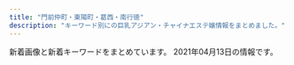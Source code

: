 ```yaml
---
title: "門前仲町・東陽町・葛西・南行徳"
description: "キーワード別にの巨乳アジアン・チャイナエステ嬢情報をまとめました。"
---
```


新着画像と新着キーワードをまとめています。
2021年04月13日の情報です。

<DmmAffiliateIns />
<KeywordTable
  shops={
    [
    {
        "name": "\u3082\u3057\u304b\u3057\u305f\u3089",
        "station": "\u897f\u845b\u897f\u99c5\u5317\u53e3",
        "keywords": {
            "94": 3,
            "G": 6,
            "D": 3,
            "90": 3,
            "\u30bb\u30af\u30b7\u30fc": 7,
            "C": 15,
            "92": 15,
            "F": 3,
            "88": 3,
            "H": 12
        },
        "img_links": [
            "http://azzurri.esthe.me/images/com_tel.jpg",
            "http://azzurri.esthe.me/images/side_card.jpg",
            "http://azzurri.esthe.me/images/side_nav02.jpg",
            "http://azzurri.esthe.me/images/img_service06.jpg",
            "http://azzurri.esthe.me/photos/sites/28/2021/04/2021040819175893.jpg",
            "http://azzurri.esthe.me/images/room5.jpg",
            "http://azzurri.esthe.me/photos/sites/28/2021/02/202102242025374.jpg",
            "http://azzurri.esthe.me/images/tit_pick.jpg",
            "http://azzurri.esthe.me/images/side_nav01.jpg",
            "http://azzurri.esthe.me/images/re.png",
            "http://azzurri.esthe.me/images/room4.jpg",
            "http://azzurri.esthe.me/images/tit_staff.jpg",
            "http://azzurri.esthe.me/images/top.png",
            "http://azzurri.esthe.me/images/img_service02.jpg",
            "http://azzurri.esthe.me/images/room3.jpg",
            "http://azzurri.esthe.me/images/tit_service.jpg",
            "http://azzurri.esthe.me/photos/sites/28/2020/04/2020040120580520.jpg",
            "http://azzurri.esthe.me/images/img_service04.jpg",
            "http://azzurri.esthe.me/images/img_service01.jpg",
            "http://azzurri.esthe.me/images/bg_com01.jpg",
            "http://azzurri.esthe.me/images/img_service03.jpg",
            "http://azzurri.esthe.me/images/img_service08.jpg",
            "http://azzurri.esthe.me/images/bg_com03.jpg",
            "http://azzurri.esthe.me/images/img_service07.jpg",
            "http://azzurri.esthe.me/images/sidebg.png",
            "http://azzurri.esthe.me/images/room2.jpg",
            "http://azzurri.esthe.me/images/img_service05.jpg",
            "http://azzurri.esthe.me/images/staffend.png",
            "http://azzurri.esthe.me/images/tit_news.jpg",
            "http://azzurri.esthe.me/photos/sites/28/2021/04/2021040713391519.jpg",
            "http://azzurri.esthe.me/images/room1.jpg",
            "http://azzurri.esthe.me/photos/sites/28/2020/04/2020040122373245.jpg",
            "http://azzurri.esthe.me/images/side_nav03.jpg",
            "http://azzurri.esthe.me/photos/sites/28/2021/04/2021040819573681.jpg",
            "http://azzurri.esthe.me/images/sidebg1.png",
            "http://azzurri.esthe.me/photos/sites/28/2021/02/2021022717462646.jpg",
            "http://azzurri.esthe.me/images/side_nav05.jpg",
            "http://azzurri.esthe.me/images/side_nav04.jpg",
            "http://azzurri.esthe.me/photos/sites/28/2021/04/2021041121350893.jpg"
        ],
        "url": "http://azzurri.esthe.me/"
    },
    {
        "keywords": {
            "87": 1,
            "89": 1,
            "90": 1,
            "88": 1,
            "C": 9
        },
        "img_links": [
            "http://www.styleone.cf/sk/wp-content/themes/800/picture/rb.png",
            "http://www.styleone.cf/sk/wp-content/themes/800/picture/tit_staff.jpg",
            "http://www.styleone.cf/sk/wp-content/themes/800/images/border-bottom.png",
            "http://www.styleone.cf/sk/room/images/room1.jpg",
            "http://www.styleone.cf/sk/wp-content/themes/800/picture/pic_girl01.jpg",
            "http://www.styleone.cf/sk/wp-content/themes/800/picture/bg_comend.jpg",
            "http://www.styleone.cf/sk/wp-content/themes/800/images/bg_comend.jpg",
            "http://www.styleone.cf/sk/wp-content/themes/800/picture/tit_news.png",
            "http://www.styleone.cf/sk/wp-content/themes/800/picture/pic_girl02.jpg",
            "http://www.styleone.cf/sk/wp-content/themes/800/picture/tit_pick.jpg",
            "http://www.styleone.cf/sk/room/images/room2.jpg",
            "http://www.styleone.cf/sk/wp-content/themes/800/images/end.jpg",
            "http://www.styleone.cf/sk/wp-content/themes/800/picture/lb.png",
            "http://www.styleone.cf/sk/wp-content/themes/800/picture/girl.png",
            "http://www.styleone.cf/sk/wp-content/themes/800/picture/end.jpg",
            "http://www.styleone.cf/sk/wp-content/themes/800/picture/pic_girl03.jpg",
            "http://www.styleone.cf/sk/wp-content/themes/800/picture/border-bottom.png",
            "http://www.styleone.cf/sk/wp-content/themes/800/picture/pic_girl04.jpg",
            "http://www.styleone.cf/sk/room/images/room4.jpg",
            "http://www.styleone.cf/sk/room/images/room3.jpg",
            "http://www.styleone.cf/sk/wp-content/themes/800/picture/side_mobile.png",
            "http://www.styleone.cf/sk/wp-content/themes/800/picture/top.png"
        ],
        "name": "\u723d\u5065",
        "url": "http://www.styleone.cf/sk/",
        "station": "\u845b\u897f\u99c5\u5357\u53e3"
    },
    {
        "img_links": [
            "http://aroma-resort.xyz/images/s1.jpg",
            "http://aroma-resort.xyz/images/zi_massage.png",
            "http://aroma-resort.xyz/images/r2.jpg",
            "http://aroma-resort.xyz/images/pick.png",
            "http://aroma-resort.xyz/images/r3.jpg",
            "http://aroma-resort.xyz/images/r1.jpg",
            "http://aroma-resort.xyz/images/g7.jpg",
            "http://aroma-resort.xyz/images/g8.jpg",
            "http://aroma-resort.xyz/images/s4.jpg",
            "http://aroma-resort.xyz/images/zi_staff.png",
            "http://aroma-resort.xyz/images/mobile.jpg",
            "http://aroma-resort.xyz/images/g2.jpg",
            "http://aroma-resort.xyz/images/infotiao1.jpg",
            "http://aroma-resort.xyz/images/g4.jpg",
            "http://aroma-resort.xyz/images/service.png",
            "http://aroma-resort.xyz/images/yuyu.jpg",
            "http://aroma-resort.xyz/images/s3.jpg",
            "http://aroma-resort.xyz/images/g1.jpg",
            "http://aroma-resort.xyz/images/new3.png",
            "http://aroma-resort.xyz/images/tel.png",
            "http://aroma-resort.xyz/images/g0.jpg",
            "http://aroma-resort.xyz/images/new1.png",
            "http://aroma-resort.xyz/images/g5.jpg",
            "http://aroma-resort.xyz/images/s2.jpg",
            "http://aroma-resort.xyz/images/main_bottom.png",
            "http://aroma-resort.xyz/images/g6.jpg",
            "http://aroma-resort.xyz/images/main_top.png",
            "http://aroma-resort.xyz/images/s5.jpg",
            "http://aroma-resort.xyz/images/g3.jpg",
            "http://aroma-resort.xyz/images/r4.jpg",
            "http://aroma-resort.xyz/images/xian.png"
        ],
        "keywords": {
            "D": 3,
            "C": 1,
            "E": 3
        },
        "url": "http://aroma-resort.xyz/",
        "name": "\u30a2\u30ed\u30de\u30ea\u30be\u30fc\u30c8",
        "station": "\u6728\u5834\u99c52\u756a\u53e3"
    },
    {
        "img_links": [
            "http://www.bestlove.esjp.info/files/004.jpg",
            "http://www.bestlove.esjp.info/files/001.jpg",
            "http://www.bestlove.esjp.info/images/m-top-right01.jpg",
            "http://www.bestlove.esjp.info/images/m-top-right02.jpg",
            "http://www.bestlove.esjp.info/images/m-yejiao.jpg",
            "http://www.bestlove.esjp.info/images/m-top-right04.jpg",
            "http://www.bestlove.esjp.info/images/m-top03.jpg",
            "http://www.bestlove.esjp.info/images/m-right.jpg",
            "http://www.bestlove.esjp.info/images/m-left.jpg",
            "http://www.bestlove.esjp.info/files/002.jpg",
            "http://www.bestlove.esjp.info/images/top-left01.jpg",
            "http://www.bestlove.esjp.info/images/call.png",
            "http://www.bestlove.esjp.info/photo_news/upimg/849236066c0874c4c8_0.jpg",
            "http://www.bestlove.esjp.info/images/m-top-right03.jpg",
            "http://www.bestlove.esjp.info/images/m-head.jpg",
            "http://www.bestlove.esjp.info/files/003.jpg",
            "http://www.bestlove.esjp.info/images/m-top02.jpg"
        ],
        "name": "Best Love",
        "url": "http://www.bestlove.esjp.info/",
        "station": "\u9580\u524d\u4ef2\u753a\u99c54\u756a\u53e3",
        "keywords": {
            "D": 6,
            "C": 2,
            "87": 4,
            "86": 2,
            "88": 2
        }
    },
    {
        "name": "MINAEN",
        "station": "\u7be0\u5d0e\u99c5\u897f\u53e3",
        "keywords": {
            "\u4e73": 1
        },
        "img_links": [
            "https://static.wixstatic.com/media/0e987e_cfdd0d64f4194102b1b5e79b9f13ab93~mv2_d_3225_2419_s_4_2.jpg",
            "https://static.wixstatic.com/media/0e987e_f81114d4a5824d15974d25ecb4b8bdf0~mv2.png",
            "https://static.wixstatic.com/media/41d000_8ebb7d13d81ea4139c54644b997e8076.png",
            "https://static.wixstatic.com/media/1fd55af04cc9e233f6ca4e29b72ebb00.png",
            "https://static.wixstatic.com/media/0e987e_4eea8036a1684d93b818072fe6423fa4~mv2.jpg",
            "https://static.wixstatic.com/media/0e987e_1b192f7e81e74112b0226c8e6a717c8f~mv2.jpg",
            "https://static.wixstatic.com/media/0e987e_a1b224f50322408086988edc5198b273~mv2.jpg",
            "https://static.wixstatic.com/media/0e987e_66104f110fe3427aad9bb0b8a4442826~mv2.jpg",
            "https://static.wixstatic.com/media/0e987e_66dae9fff67a4a7a8ae0dc9e20f796f8~mv2.png",
            "https://static.wixstatic.com/media/0e987e_1679ce0bb843404cba048e3d4a181a6c~mv2_d_2207_3225_s_2.jpg",
            "https://static.wixstatic.com/media/0e987e_04865866db29405f837253bbbb514370~mv2.jpg"
        ],
        "url": "https://277025115.wixsite.com/mysite-1/"
    },
    {
        "name": "\u30ef\u30f3\u30c0\u30fc\u30e9\u30f3\u30c9",
        "img_links": [
            "https://static.wixstatic.com/media/96d791_9f250e4c7aed463b8cc303d40b6fdc85~mv2.jpg",
            "https://static.wixstatic.com/media/1789f4_08db416164264cc2afaf7ab008798109~mv2.jpg",
            "https://static.wixstatic.com/media/1789f4_e7a10f40611c4d518ceb402a4b8e6483~mv2.jpg",
            "https://static.wixstatic.com/media/1789f4_4191522c42df4c19a40f7066cc6e288b~mv2.jpg",
            "https://static.wixstatic.com/media/1789f4_1146068564354e1a8a4e7edc727710ae~mv2.jpg",
            "https://static.wixstatic.com/media/1789f4_e147280e483f42899e4b3d5e7caf92f1~mv2.jpg",
            "https://static.wixstatic.com/media/96d791_817955bbd13f4a11abc0c6ddfbac0f82~mv2.jpg",
            "https://static.wixstatic.com/media/96d791_1c10b3e5806b434e9674af60ef5ee259~mv2.jpg",
            "https://static.wixstatic.com/media/1789f4_87b201f67c6e4c62af73fb844a14de81~mv2.jpg",
            "https://static.wixstatic.com/media/1789f4_b5b09432f43e4c789cf70ea4c2bcb8b4~mv2.jpg",
            "https://static.wixstatic.com/media/1789f4_4944d99558644db29800079770c4728f~mv2.jpg",
            "https://static.wixstatic.com/media/a896d9_bbced4ca1ed240d9976a39bd584760ec.png",
            "https://static.wixstatic.com/media/1789f4_6339548d722e42cd9cb0bba2e089a878~mv2.jpg",
            "https://static.wixstatic.com/media/96d791_a6a8b8544ec34c5a8f5c58828e8b0a0f~mv2.jpg",
            "https://static.wixstatic.com/media/1789f4_37c5ad5eac7c435bbf6465cef4458a93~mv2.jpg",
            "https://static.wixstatic.com/media/1789f4_924b58ab79154b06a9cf2728f83f9e16~mv2.jpg",
            "https://static.wixstatic.com/media/1789f4_3504477e9be446b48c38be0412c03b71~mv2.jpg",
            "https://static.wixstatic.com/media/1789f4_bb09d038921944c0a6aeab64006a7e13~mv2.jpg",
            "https://static.wixstatic.com/media/96d791_909be609618b462998825515bd1ecfea~mv2.jpg",
            "https://static.wixstatic.com/media/a896d9_02f0ebb1776e442eae0ce11dffc92d24.png",
            "https://static.wixstatic.com/media/96d791_f28a0b63f0e242c58274b246ca243806~mv2.png",
            "https://static.wixstatic.com/media/96d791_9531b0b1bbfc427f8c9fc93875698f78~mv2.jpg",
            "https://static.wixstatic.com/media/96d791_b9f10a69e3814caf9ca0fd108e450bfa~mv2.jpg",
            "https://static.wixstatic.com/media/96d791_319c152db4f64ca4ae7aaf3dfaa2e545~mv2.jpg",
            "https://static.wixstatic.com/media/1789f4_c6233abd4113483aa0a2bc9c149301de~mv2.jpg",
            "https://static.wixstatic.com/media/96d791_43e018dca22747c2b765d8aa6bb4730d~mv2.jpg",
            "https://static.wixstatic.com/media/96d791_e28a35375184419e9585c2b4e12ac83e~mv2.jpg",
            "https://static.wixstatic.com/media/1789f4_ebfc2b7cf8e0414cb8f047fc113b8a0f~mv2.jpg",
            "https://static.wixstatic.com/media/96d791_5d55c113359a4a188f4a12da11153d08~mv2.png",
            "https://static.wixstatic.com/media/1789f4_eb4dabafdee7459289bbfd43f6719052~mv2.jpg",
            "https://static.wixstatic.com/media/1789f4_9ce844cd1f0346ba9986da7e247737c1~mv2.jpg",
            "https://static.wixstatic.com/media/96d791_3eb6f202b7134ca182380be13a2eceec~mv2.png",
            "https://static.wixstatic.com/media/96d791_6ff48fcff4404e948713a278d6fba4aa~mv2.jpg",
            "https://static.wixstatic.com/media/96d791_9f931b4f1aa848f686c4852fb4de0023~mv2.jpg",
            "https://static.wixstatic.com/media/96d791_1be596dd7f23490b9b0e704178290531~mv2.jpg",
            "https://static.wixstatic.com/media/1789f4_2fbb8d30cbfd49d58924ba8e468ef7f5~mv2.jpg",
            "https://static.wixstatic.com/media/96d791_777d95134fdd4e6f8fa4a6835974a07e~mv2.jpg",
            "https://static.wixstatic.com/media/96d791_859f31dba3184d118e9eed6302e18ea1~mv2.jpg"
        ],
        "url": "https://www.es-mensesthe.info/",
        "keywords": {
            "C": 16,
            "F": 2,
            "E": 1
        },
        "station": "\u897f\u845b\u897f\u99c5\u5317\u53e3"
    },
    {
        "img_links": [
            "http://www.diamond.relaxjp.info/images/btn2.png",
            "http://www.diamond.relaxjp.info/files/001.jpg",
            "http://www.diamond.relaxjp.info/files/002.jpg",
            "http://www.diamond.relaxjp.info/files/003-03.jpg",
            "http://www.diamond.relaxjp.info/images/icon_top.png",
            "http://www.diamond.relaxjp.info/files/002-02.jpg",
            "http://www.diamond.relaxjp.info/images/icon_info.png",
            "http://www.diamond.relaxjp.info/files/001-02.jpg",
            "http://www.diamond.relaxjp.info/files/004-03.jpg",
            "http://www.diamond.relaxjp.info/files/002-03.jpg",
            "http://www.diamond.relaxjp.info/files/003-02.jpg",
            "http://www.diamond.relaxjp.info/images/index_sm.png",
            "http://www.diamond.relaxjp.info/images/mainImg_sub.jpg",
            "http://www.diamond.relaxjp.info/files/003.jpg",
            "http://www.diamond.relaxjp.info/images/icon_staff.png",
            "http://www.diamond.relaxjp.info/files/004-02.jpg",
            "http://www.diamond.relaxjp.info/files/001-03.jpg",
            "http://www.diamond.relaxjp.info/files/004.jpg",
            "http://www.diamond.relaxjp.info/images/icon_tel.png"
        ],
        "station": "\u6728\u5834\u99c51\u756a\u51fa\u53e3",
        "keywords": {
            "D": 4,
            "85": 8,
            "88": 8,
            "C": 12
        },
        "name": "\u30c0\u30a4\u30e4\u30e2\u30f3\u30c9",
        "url": "http://www.diamond.relaxjp.info/"
    },
    {
        "station": "\u845b\u897f\u99c5\u535a\u7269\u9928\u53e3",
        "img_links": [
            "http://www.ciming.work/uploads/210309/1-21030911030W21.jpg",
            "http://ciming.work/uploads/210305/1-210305132T0207.jpg",
            "http://ciming.work/uploads/210309/1-210309110039301.jpg",
            "http://ciming.work/picture/head_03.png",
            "http://www.ciming.work/uploads/210309/1-21030910595c04.jpg",
            "http://ciming.work/picture/head_01.png",
            "http://www.ciming.work/uploads/210309/1-210309110039301.jpg",
            "http://ciming.work/uploads/210305/1-210305131932446.jpg",
            "http://www.ciming.work/picture/head_01.png",
            "http://www.ciming.work/uploads/210309/1-210309105P1432.jpg",
            "http://www.ciming.work/uploads/210305/1-210305132T0207.jpg",
            "http://ciming.work/uploads/210309/1-210309105T6256.jpg",
            "http://www.ciming.work/uploads/210309/1-210309105925V6.jpg",
            "http://www.ciming.work/uploads/210309/1-210309105T6256.jpg",
            "http://ciming.work/uploads/210305/1-210305132JJ23.jpg",
            "http://ciming.work/uploads/210305/1-21030513202SQ.jpg",
            "http://www.ciming.work/uploads/210305/1-210305132333250.jpg",
            "http://www.ciming.work/uploads/210309/1-21030911013H14.jpg",
            "http://ciming.work/uploads/210309/1-210309105925V6.jpg",
            "http://ciming.work/uploads/210309/1-21030911013H14.jpg",
            "http://ciming.work/uploads/210309/1-21030910564R39.jpg",
            "http://ciming.work/uploads/210305/1-210305132333250.jpg",
            "http://ciming.work/uploads/210305/1-210305132223I1.jpg",
            "http://ciming.work/picture/1402-1.png",
            "http://ciming.work/uploads/210309/1-21030911030W21.jpg",
            "http://ciming.work/uploads/210305/1-210305132123V2.jpg",
            "http://ciming.work/uploads/210305/1-210305132625200.jpg",
            "http://ciming.work/picture/1402-4.jpg",
            "http://ciming.work/uploads/210309/1-210309110225117.jpg",
            "http://ciming.work/uploads/210309/1-210309105P1432.jpg",
            "http://www.ciming.work/uploads/210305/1-210305132JJ23.jpg",
            "http://www.ciming.work/uploads/210305/1-21030513243K27.jpg",
            "http://ciming.work/uploads/210305/1-21030513243K27.jpg",
            "http://www.ciming.work/uploads/210305/1-210305132223I1.jpg",
            "http://www.ciming.work/uploads/210305/1-210305132625200.jpg"
        ],
        "url": "http://ciming.work/",
        "name": "\u685c\u306e\u604b",
        "keywords": {
            "\u80f8": 2
        }
    },
    {
        "keywords": {
            "D": 10,
            "\u4e73": 1,
            "C": 26,
            "85": 5,
            "86": 5,
            "\u5de8\u4e73": 1,
            "\u80f8": 1
        },
        "img_links": [
            "http://sh-honeyspa.work/uploads/190311/1-1Z3111253164H.jpg",
            "http://sh-honeyspa.work/uploads/201126/1-20112613341O53.jpg",
            "http://sh-honeyspa.work/uploads/191223/1-19122316264LR.jpg",
            "http://sh-honeyspa.work/uploads/191122/1-191122161241O8.jpg",
            "http://sh-honeyspa.work/uploads/200114/1-200114154TN60.jpg",
            "http://sh-honeyspa.work/uploads/200812/1-200Q213432R35.jpg",
            "http://sh-honeyspa.work/templets/default/picture/girl-z2.jpg",
            "http://sh-honeyspa.work/uploads/180629/1-1P629142554530.png",
            "http://sh-honeyspa.work/templets/default/picture/top1.jpg",
            "http://sh-honeyspa.work/uploads/190903/1-1ZZ3133U4960.jpg",
            "http://sh-honeyspa.work/templets/default/picture/s_news.jpg",
            "http://sh-honeyspa.work/uploads/180703/1-1PF30Z200O9.jpg",
            "http://sh-honeyspa.work/uploads/191115/1-191115100214144.jpg",
            "http://sh-honeyspa.work/templets/default/picture/top.jpg",
            "http://sh-honeyspa.work/uploads/180629/1-1P629141950141.png",
            "http://sh-honeyspa.work/templets/default/picture/girl-z1.jpg",
            "http://sh-honeyspa.work/uploads/180703/1-1PF30Z04J01.jpg",
            "http://sh-honeyspa.work/uploads/181023/1-1Q0230950223S.jpg",
            "http://sh-honeyspa.work/uploads/200113/1-20011316422c28.jpg",
            "http://sh-honeyspa.work/uploads/190903/1-1ZZ3133G9361.jpg",
            "http://sh-honeyspa.work/templets/default/picture/staff01.jpg",
            "http://sh-honeyspa.work/uploads/210201/1-21020111123UH.jpg",
            "http://sh-honeyspa.work/uploads/allimg/180703/1-1PF3111J3201.png",
            "http://sh-honeyspa.work/uploads/allimg/180629/1-1P629115504250.png",
            "http://sh-honeyspa.work/uploads/181109/1-1Q1091511432Z.jpg",
            "http://sh-honeyspa.work/uploads/200608/1-20060P9542X63.jpg"
        ],
        "station": "\u884c\u5fb3\u99c5",
        "url": "http://sh-honeyspa.work/",
        "name": "Honey Spa \uff5e\u30cf\u30cb\u30fc\u30b9\u30d1\uff5e"
    },
    {
        "name": "\u7483\u6765",
        "keywords": {},
        "img_links": [
            "http://arelaxchel.este88.com/images/kaori1.jpg",
            "http://arelaxchel.este88.com/images/ph1.jpg",
            "http://arelaxchel.este88.com/images/r01.jpg",
            "http://arelaxchel.este88.com/gals/risa1.jpg",
            "http://arelaxchel.este88.com/images/r02.jpg",
            "http://arelaxchel.este88.com/img/momo1.jpg",
            "http://arelaxchel.este88.com/gals/koko1.jpg",
            "http://arelaxchel.este88.com/images/momo1.jpg",
            "http://arelaxchel.este88.com/img/mika1.jpg",
            "http://arelaxchel.este88.com/images/r04.jpg",
            "http://arelaxchel.este88.com/images/kixyoko1.jpg",
            "http://arelaxchel.este88.com/images/mika1.jpg",
            "http://arelaxchel.este88.com/img/kaori1.jpg",
            "http://arelaxchel.este88.com/gals/sayuri1.jpg",
            "http://arelaxchel.este88.com/img/kixyoko1.jpg"
        ],
        "url": "http://arelaxchel.este88.com/",
        "station": "\u6d66\u5b89\u99c5\u5357\u53e3"
    },
    {
        "img_links": [
            "http://www.es-orion.click/images/int1.jpg",
            "http://www.es-orion.click/images/rem.jpg",
            "http://www.es-orion.click/img/kaori1.jpg",
            "http://www.es-orion.click/img/emili1.jpg",
            "http://www.es-orion.click/images/staff_t.jpg",
            "http://www.es-orion.click/img/miwa1.jpg",
            "http://www.es-orion.click/img/urara1.jpg",
            "http://www.es-orion.click/img/naomi1.jpg",
            "http://www.es-orion.click/img/serina.jpg",
            "http://www.es-orion.click/images/3.jpg",
            "http://www.es-orion.click/images/info.jpg",
            "http://www.es-orion.click/img/mayu1.jpg",
            "http://www.es-orion.click/images/4.jpg",
            "http://www.es-orion.click/images/ac1.jpg",
            "http://www.es-orion.click/img/mayu.jpg",
            "http://www.es-orion.click/img/rin.jpg",
            "http://www.es-orion.click/img/sayaka2.jpg",
            "http://www.es-orion.click/img/yuyu1.jpg",
            "http://www.es-orion.click/img/sayaka.jpg",
            "http://www.es-orion.click/img/suzu.jpg",
            "http://www.es-orion.click/img/emili.jpg",
            "http://www.es-orion.click/img/kaori.jpg",
            "http://www.es-orion.click/img/naomi.jpg",
            "http://www.es-orion.click/img/ami.jpg",
            "http://www.es-orion.click/img/natu.jpg",
            "http://www.es-orion.click/images/interior_t.jpg",
            "http://www.es-orion.click/images/mobile.jpg",
            "http://www.es-orion.click/images/news.jpg",
            "http://www.es-orion.click/images/2.jpg",
            "http://www.es-orion.click/img/runa1.jpg",
            "http://www.es-orion.click/img/momoko1.jpg",
            "http://www.es-orion.click/img/erin1.jpg",
            "http://www.es-orion.click/images/ta.jpg",
            "http://www.es-orion.click/img/runa.jpg",
            "http://www.es-orion.click/img/hikari1.jpg",
            "http://www.es-orion.click/images/head.jpg",
            "http://www.es-orion.click/images/sys1.jpg",
            "http://www.es-orion.click/images/tel.jpg",
            "http://www.es-orion.click/img/miwa.jpg",
            "http://www.es-orion.click/img/sayaka1.jpg",
            "http://www.es-orion.click/img/natu1.jpg",
            "http://www.es-orion.click/img/suzu1.jpg",
            "http://www.es-orion.click/img/yuyu.jpg",
            "http://www.es-orion.click/img/serina1.jpg",
            "http://www.es-orion.click/images/1.jpg",
            "http://www.es-orion.click/img/hikari.jpg",
            "http://www.es-orion.click/images/line.png",
            "http://www.es-orion.click/images/int2.jpg",
            "http://www.es-orion.click/img/urara.jpg",
            "http://www.es-orion.click/img/ami1.jpg",
            "http://www.es-orion.click/img/erin.jpg",
            "http://www.es-orion.click/img/momoko.jpg",
            "http://www.es-orion.click/img/rin1.jpg"
        ],
        "station": "\u9580\u524d\u4ef2\u753a\u99c55\u756a\u51fa\u53e3",
        "keywords": {},
        "name": "\u30aa\u30ea\u30aa\u30f3",
        "url": "http://www.es-orion.click/"
    },
    {
        "station": "\u9580\u524d\u4ef2\u753a\u99c52\u756a\u51fa\u53e3",
        "img_links": [
            "http://youandme.jpest.net/uploads//sites/19/2020/09/g5-1.jpg",
            "http://youandme.jpest.net/uploads//sites/19/elementor/thumbs/g2-2-ovtno69oz7q40lcdvwlnl6wbrmekwwlj8lfbnt68os.jpg",
            "http://youandme.jpest.net/uploads//sites/19/2020/09/1.jpg",
            "http://youandme.jpest.net/uploads//sites/19/2020/09/g3-2.jpg",
            "http://youandme.jpest.net/uploads//sites/19/2020/12/a2.jpg",
            "http://youandme.jpest.net/uploads//sites/19/elementor/thumbs/g4-2-ovtnpx8vp44bmgswo5tnq907kfs68mjjt94utckv3w.jpg",
            "http://youandme.jpest.net/uploads//sites/19/2021/02/g3.jpg",
            "http://youandme.jpest.net/uploads//sites/19/2020/09/top-4.jpg",
            "http://youandme.jpest.net/uploads//sites/19/2020/12/a4.jpg",
            "http://youandme.jpest.net/uploads//sites/19/2020/09/s_staff.png",
            "http://youandme.jpest.net/uploads//sites/19/2020/09/top1-4.jpg",
            "http://youandme.jpest.net/uploads//sites/19/2020/09/r4.jpg",
            "http://youandme.jpest.net/uploads//sites/19/2020/09/r3.jpg",
            "http://youandme.jpest.net/uploads//sites/19/2020/09/g2-2.jpg",
            "http://youandme.jpest.net/uploads//sites/19/2020/09/news.jpg",
            "http://youandme.jpest.net/uploads//sites/19/2021/04/g0.jpg",
            "http://youandme.jpest.net/uploads//sites/19/2020/09/pick.jpg",
            "http://youandme.jpest.net/uploads//sites/19/2020/09/r2.jpg",
            "http://youandme.jpest.net/uploads//sites/19/2020/09/r1.jpg",
            "http://youandme.jpest.net/uploads//sites/19/elementor/thumbs/g3-2-ovtnoxj0herfda8sgqdu3i0ozso844lr0cceku1toc.jpg",
            "http://youandme.jpest.net/uploads//sites/19/2020/12/a3.jpg",
            "http://youandme.jpest.net/uploads//sites/19/2020/09/mobile.jpg",
            "http://youandme.jpest.net/uploads//sites/19/elementor/thumbs/1-own10vfe1hff8c8ts2x3c73w1gcky7tazd16hc9jek.jpg",
            "http://youandme.jpest.net/uploads//sites/19/2020/10/1.jpg",
            "http://youandme.jpest.net/uploads//sites/19/2020/12/a1.jpg",
            "http://youandme.jpest.net/uploads//sites/19/2020/09/g4-2.jpg",
            "http://youandme.jpest.net/uploads//sites/19/elementor/thumbs/g5-1-ovsa7s6s06i59zgm4bkysgtdltq5bskh4h6fo0z69o.jpg"
        ],
        "name": "You And Me",
        "url": "http://youandme.jpest.net/",
        "keywords": {}
    },
    {
        "keywords": {
            "D": 70,
            "87": 25,
            "86": 45,
            "84": 7,
            "85": 26,
            "82": 6,
            "88": 12,
            "C": 45,
            "E": 6
        },
        "url": "http://www.pussycat.esjoho.com/",
        "name": "Pussy Cat",
        "img_links": [
            "http://www.pussycat.esjoho.com/images/b-tel.png",
            "http://www.pussycat.esjoho.com/files/010.jpg",
            "http://www.pussycat.esjoho.com/photo_news/upimg/819355b87bfb3e4692_0.jpg",
            "http://www.pussycat.esjoho.com/files/011-02.jpg",
            "http://www.pussycat.esjoho.com/photo_news/upimg/831555c0f56a6077d2_0.jpg",
            "http://www.pussycat.esjoho.com/files/045.jpg",
            "http://www.pussycat.esjoho.com/files/022-02.jpg",
            "http://www.pussycat.esjoho.com/images/esthe3.jpg",
            "http://www.pussycat.esjoho.com/files/038-03.jpg",
            "http://www.pussycat.esjoho.com/photo_news/upimg/228465ef03565baeb2_0.jpg",
            "http://www.pussycat.esjoho.com/files/016.jpg",
            "http://www.pussycat.esjoho.com/files/018-02.jpg",
            "http://www.pussycat.esjoho.com/files/011.jpg",
            "http://www.pussycat.esjoho.com/files/038-02.jpg",
            "http://www.pussycat.esjoho.com/photo_news/upimg/588496059ae5e97040_0.jpg",
            "http://www.pussycat.esjoho.com/photo_news/upimg/698295d75fbe2cd885_0.jpg",
            "http://www.pussycat.esjoho.com/files/015-03.jpg",
            "http://www.pussycat.esjoho.com/files/018.jpg",
            "http://www.pussycat.esjoho.com/files/011-03.jpg",
            "http://www.pussycat.esjoho.com/images/rsubt4.png",
            "http://www.pussycat.esjoho.com/photo_news/upimg/194565b4308eccaf74_0.jpg",
            "http://www.pussycat.esjoho.com/files/021.jpg",
            "http://www.pussycat.esjoho.com/files/015-02.jpg",
            "http://www.pussycat.esjoho.com/images/m6.jpg",
            "http://www.pussycat.esjoho.com/files/024-02.jpg",
            "http://www.pussycat.esjoho.com/files/022-03.jpg",
            "http://www.pussycat.esjoho.com/photo_news/upimg/793885bb1ce8539488_0.jpg",
            "http://www.pussycat.esjoho.com/files/017.jpg",
            "http://www.pussycat.esjoho.com/files/016-02.jpg",
            "http://www.pussycat.esjoho.com/images/esthe2.jpg",
            "http://www.pussycat.esjoho.com/images/m4.jpg",
            "http://www.pussycat.esjoho.com/images/m1.jpg",
            "http://www.pussycat.esjoho.com/files/039-02.jpg",
            "http://www.pussycat.esjoho.com/files/028-03.jpg",
            "http://www.pussycat.esjoho.com/files/047.jpg",
            "http://www.pussycat.esjoho.com/images/b-online.png",
            "http://www.pussycat.esjoho.com/photo_news/upimg/924275fc7211843872_0.jpg",
            "http://www.pussycat.esjoho.com/photo_news/upimg/527315e31414915ded_0.jpg",
            "http://www.pussycat.esjoho.com/files/014-03.jpg",
            "http://www.pussycat.esjoho.com/files/013.jpg",
            "http://www.pussycat.esjoho.com/files/022.jpg",
            "http://www.pussycat.esjoho.com/files/039.jpg",
            "http://www.pussycat.esjoho.com/images/slider-img002.jpg",
            "http://www.pussycat.esjoho.com/files/028.jpg",
            "http://www.pussycat.esjoho.com/files/042-02.jpg",
            "http://www.pussycat.esjoho.com/photo_news/upimg/955745e5735b0ad897_1.jpg",
            "http://www.pussycat.esjoho.com/photo_news/upimg/920375fd9d44baad7f_0.jpg",
            "http://www.pussycat.esjoho.com/photo_news/upimg/267825fe2ffc12c39d_1.jpg",
            "http://www.pussycat.esjoho.com/photo_news/upimg/20230606aa9f5b1af9_0.jpg",
            "http://www.pussycat.esjoho.com/files/024-03.jpg",
            "http://www.pussycat.esjoho.com/images/rsubt6.png",
            "http://www.pussycat.esjoho.com/files/041-03.jpg",
            "http://www.pussycat.esjoho.com/files/047-02.jpg",
            "http://www.pussycat.esjoho.com/photo_news/upimg/510715f1e53af03bef_0.jpg",
            "http://www.pussycat.esjoho.com/files/041-02.jpg",
            "http://www.pussycat.esjoho.com/photo_news/upimg/527315e31414915ded_1.jpg",
            "http://www.pussycat.esjoho.com/files/042.jpg",
            "http://www.pussycat.esjoho.com/photo_news/upimg/440565e16a8a498ba0_0.jpg",
            "http://www.pussycat.esjoho.com/photo_news/upimg/759985c3c5c332d36e_0.jpg",
            "http://www.pussycat.esjoho.com/images/rsubt5.png",
            "http://www.pussycat.esjoho.com/files/015.jpg",
            "http://www.pussycat.esjoho.com/photo_news/upimg/539325db2737770376_0.jpg",
            "http://www.pussycat.esjoho.com/photo_news/upimg/50003604f11c6021a3_0.jpg",
            "http://www.pussycat.esjoho.com/photo_news/upimg/738215f5076539165d_0.jpg",
            "http://www.pussycat.esjoho.com/photo_news/upimg/267825fe2ffc12c39d_0.jpg",
            "http://www.pussycat.esjoho.com/files/042-03.jpg",
            "http://www.pussycat.esjoho.com/photo_news/upimg/810955b1a46afe8052_0.jpg",
            "http://www.pussycat.esjoho.com/photo_news/upimg/764145ff82dd89bbf9_0.jpg",
            "http://www.pussycat.esjoho.com/photo_news/upimg/646585db681550282a_0.jpg",
            "http://www.pussycat.esjoho.com/files/018-03.jpg",
            "http://www.pussycat.esjoho.com/files/047-03.jpg",
            "http://www.pussycat.esjoho.com/photo_news/upimg/877905d08471b23032_0.jpg",
            "http://www.pussycat.esjoho.com/files/038.jpg",
            "http://www.pussycat.esjoho.com/photo_news/upimg/831555c0f56a6077d2_1.jpg",
            "http://www.pussycat.esjoho.com/photo_news/upimg/943465c38225f78a78_0.jpg",
            "http://www.pussycat.esjoho.com/files/012-03.jpg",
            "http://www.pussycat.esjoho.com/photo_news/upimg/698175c8b541154864_0.jpg",
            "http://www.pussycat.esjoho.com/files/045-03.jpg",
            "http://www.pussycat.esjoho.com/files/041.jpg",
            "http://www.pussycat.esjoho.com/photo_news/upimg/955745e5735b0ad897_0.jpg",
            "http://www.pussycat.esjoho.com/files/013-03.jpg",
            "http://www.pussycat.esjoho.com/files/045-02.jpg",
            "http://www.pussycat.esjoho.com/photo_news/upimg/556035b3207e240b54_0.jpg",
            "http://www.pussycat.esjoho.com/images/slider-img001.jpg",
            "http://www.pussycat.esjoho.com/files/014.jpg",
            "http://www.pussycat.esjoho.com/photo_news/upimg/442605d3f99cdb9471_0.jpg",
            "http://www.pussycat.esjoho.com/photo_news/upimg/828135e4b6e272dcc3_0.jpg",
            "http://www.pussycat.esjoho.com/files/013-02.jpg",
            "http://www.pussycat.esjoho.com/files/010-02.jpg",
            "http://www.pussycat.esjoho.com/photo_news/upimg/787045c8b54142c99d_0.jpg",
            "http://www.pussycat.esjoho.com/images/m3.jpg",
            "http://www.pussycat.esjoho.com/files/012-02.jpg",
            "http://www.pussycat.esjoho.com/files/017-03.jpg",
            "http://www.pussycat.esjoho.com/files/039-03.jpg",
            "http://www.pussycat.esjoho.com/files/016-03.jpg",
            "http://www.pussycat.esjoho.com/photo_news/upimg/904465b6c0c62502fb_0.jpg",
            "http://www.pussycat.esjoho.com/files/010-03.jpg",
            "http://www.pussycat.esjoho.com/photo_news/upimg/890295b1f7ebb0b15a_1.jpg",
            "http://www.pussycat.esjoho.com/photo_news/upimg/739045f97e90e854d5_0.jpg",
            "http://www.pussycat.esjoho.com/images/esthe1.jpg",
            "http://www.pussycat.esjoho.com/photo_news/upimg/287875b8345a0f195d_0.jpg",
            "http://www.pussycat.esjoho.com/files/024.jpg",
            "http://www.pussycat.esjoho.com/files/021-03.jpg",
            "http://www.pussycat.esjoho.com/files/028-02.jpg",
            "http://www.pussycat.esjoho.com/images/rsubt2.png",
            "http://www.pussycat.esjoho.com/files/012.jpg",
            "http://www.pussycat.esjoho.com/files/021-02.jpg",
            "http://www.pussycat.esjoho.com/images/rsubt3.png",
            "http://www.pussycat.esjoho.com/images/rsubt7.png",
            "http://www.pussycat.esjoho.com/files/014-02.jpg",
            "http://www.pussycat.esjoho.com/images/tel2.png",
            "http://www.pussycat.esjoho.com/images/rsubt1.png",
            "http://www.pussycat.esjoho.com/photo_news/upimg/796335c3324299839a_0.jpg",
            "http://www.pussycat.esjoho.com/images/m2.jpg",
            "http://www.pussycat.esjoho.com/photo_news/upimg/312165e12adadc0638_0.jpg",
            "http://www.pussycat.esjoho.com/photo_news/upimg/336315ba0d3aaaff3b_0.jpg",
            "http://www.pussycat.esjoho.com/files/017-02.jpg"
        ],
        "station": "\u884c\u5fb3\u99c5"
    },
    {
        "keywords": {},
        "station": "\u6728\u5834\u99c5A4\u51fa\u53e3",
        "img_links": [
            "http://iyasinote.xyz/_src/20272590/x1.png",
            "http://iyasinote.xyz/_src/20272665/img20160204005259325917.jpg",
            "http://iyasinote.xyz/_src/20272636/back.png",
            "http://iyasinote.xyz/_src/20272583/tel.png",
            "http://iyasinote.xyz/_src/23776259/wechatimg249_20180701185537417.jpg",
            "http://iyasinote.xyz/_src/20272573/b1.png",
            "http://iyasinote.xyz/_src/20272602/sign.png",
            "http://iyasinote.xyz/_src/20850006/s1.jpg",
            "http://iyasinote.xyz/_src/20272628/x1.png",
            "http://iyasinote.xyz/_src/20272631/x3.png",
            "http://iyasinote.xyz/_src/20272568/img20151209023726260995.jpg",
            "http://iyasinote.xyz/_src/20272612/sign.png",
            "http://iyasinote.xyz/_src/21196925/img20180526163006762357.jpg",
            "http://iyasinote.xyz/_src/20272584/tel.png",
            "http://iyasinote.xyz/_src/20272640/index_05.png",
            "http://iyasinote.xyz/_src/20850011/s2.jpg",
            "http://iyasinote.xyz/_src/32108882/img20190623174539069990.jpg",
            "http://iyasinote.xyz/_src/20272641/index_11.png",
            "http://iyasinote.xyz/_src/20272683/s3.jpg",
            "http://iyasinote.xyz/_src/20272569/_x1m6343.jpg",
            "http://iyasinote.xyz/_src/20850017/s3.jpg",
            "http://iyasinote.xyz/_src/20272626/sign.png",
            "http://iyasinote.xyz/_src/20272623/back.png",
            "http://iyasinote.xyz/_src/20272581/sign.png",
            "http://iyasinote.xyz/_src/20272588/sign.png",
            "http://iyasinote.xyz/_src/20272567/sign.png",
            "http://iyasinote.xyz/_src/20272639/index_04.png",
            "http://iyasinote.xyz/_src/20272643/index_09.png",
            "http://iyasinote.xyz/_src/20272571/img20160403102850637767.jpg",
            "http://iyasinote.xyz/_src/20272642/index_08.png",
            "http://iyasinote.xyz/_src/20272578/b1.png",
            "http://iyasinote.xyz/_src/20272575/sign.png",
            "http://iyasinote.xyz/_src/20272668/info1.png",
            "http://iyasinote.xyz/_src/20272618/x3.png",
            "http://iyasinote.xyz/_src/20272585/back.png",
            "http://iyasinote.xyz/_src/23776260/wechatimg249_20180701185537417.jpg",
            "http://iyasinote.xyz/_src/20272594/x3.png",
            "http://iyasinote.xyz/_src/20272644/s1.jpg",
            "http://iyasinote.xyz/_src/20272608/back.png",
            "http://iyasinote.xyz/_src/20272599/back.png",
            "http://iyasinote.xyz/_src/20272570/dscf1336.jpg",
            "http://iyasinote.xyz/_src/20272614/x1.png",
            "http://iyasinote.xyz/_src/20272684/s2.jpg"
        ],
        "name": "\u30ea\u30d5\u30ec\u30c3\u30b7\u30e5",
        "url": "http://iyasinote.xyz/"
    },
    {
        "station": "\u6d66\u5b89\u99c5\u5357\u53e3",
        "name": "\u5973\u306e\u9999\u308a",
        "keywords": {
            "86": 2,
            "87": 6,
            "D": 8
        },
        "img_links": [
            "http://www.onnanokaori.mensest.com/images/m-head01.jpg",
            "http://www.onnanokaori.mensest.com/images/foot01.jpg",
            "http://www.onnanokaori.mensest.com/files/003.jpg",
            "http://www.onnanokaori.mensest.com/images/m-top003.jpg",
            "http://www.onnanokaori.mensest.com/files/002.jpg",
            "http://www.onnanokaori.mensest.com/files/001.jpg",
            "http://www.onnanokaori.mensest.com/images/call.png",
            "http://www.onnanokaori.mensest.com/files/005.jpg"
        ],
        "url": "http://www.onnanokaori.mensest.com/"
    },
    {
        "station": "\u9580\u524d\u4ef2\u753a\u99c51\u756a\u53e3",
        "img_links": [
            "http://angelbeauty.iest.jp/images/top/top_08.png",
            "http://angelbeauty.iest.jp/images/gallery/gallery_4.jpg",
            "http://angelbeauty.iest.jp/images/staff_image/staff_04.jpg",
            "http://angelbeauty.iest.jp/images/gallery/gallery_3.jpg",
            "http://angelbeauty.iest.jp/images/top/top_06.jpg",
            "http://angelbeauty.iest.jp/images/staff_image/staff_03.jpg",
            "http://angelbeauty.iest.jp/images/top/top_03.jpg",
            "http://angelbeauty.iest.jp/images/gallery/gallery_c.jpg",
            "http://angelbeauty.iest.jp/images/home/indnx_re.jpg",
            "http://angelbeauty.iest.jp/images/home/indnx_phone.jpg",
            "http://angelbeauty.iest.jp/images/gallery/gallery_2.jpg",
            "http://angelbeauty.iest.jp/images/top/top_01.jpg",
            "http://angelbeauty.iest.jp/images/top/top_04.jpg",
            "http://angelbeauty.iest.jp/images/home/QR.png",
            "http://angelbeauty.iest.jp/images/top/top_02.jpg",
            "http://angelbeauty.iest.jp/images/home/top.jpg",
            "http://angelbeauty.iest.jp/images/flash_a.jpg",
            "http://angelbeauty.iest.jp/images/index_btm.jpg",
            "http://angelbeauty.iest.jp/images/gallery/gallery_d.jpg",
            "http://angelbeauty.iest.jp/images/home/indnx_sale.png",
            "http://angelbeauty.iest.jp/images/gallery/gallery_a.jpg",
            "http://angelbeauty.iest.jp/images/home/indnx_qr.jpg",
            "http://angelbeauty.iest.jp/images/top/top_05.jpg",
            "http://angelbeauty.iest.jp/images/flash_b.jpg",
            "http://angelbeauty.iest.jp/images/gallery/gallery_b.jpg",
            "http://angelbeauty.iest.jp/images/gallery/gallery_1.jpg",
            "http://angelbeauty.iest.jp/images/staff_image/staff_02.jpg",
            "http://angelbeauty.iest.jp/images/staff_image/staff_01.jpg"
        ],
        "url": "http://angelbeauty.iest.jp/",
        "keywords": {},
        "name": "ANGEL BEAUTY"
    },
    {
        "station": "\u845b\u897f\u99c5",
        "url": "http://lavender01.com/",
        "keywords": {
            "\u80f8": 1
        },
        "name": "Lavender \uff5e\u30e9\u30d9\u30f3\u30c0\u30fc\uff5e",
        "img_links": [
            "http://lavender01.com/wp-content/uploads/2018/02/1-2-330x493.jpg",
            "http://lavender01.com/wp-content/uploads/2018/02/m_gallery.png",
            "http://lavender01.com/wp-content/uploads/2021/02/1614162605651-1.jpg",
            "http://lavender01.com/wp-content/uploads/2020/11/1606713863690.jpg",
            "http://lavender01.com/wp-content/uploads/2021/02/1614162600997.jpg",
            "http://lavender01.com/wp-content/uploads/2020/11/987.jpg",
            "http://lavender01.com/wp-content/uploads/2020/11/PQTz07QdWarnUrS1607842853_1607842875.jpg",
            "http://lavender01.com/wp-content/uploads/2018/03/sys4.jpg",
            "http://lavender01.com/wp-content/uploads/2020/10/1603652241769.jpg",
            "http://lavender01.com/wp-content/uploads/2018/02/3-2.jpg",
            "http://lavender01.com/wp-content/uploads/2020/10/1603652229418.jpg",
            "http://lavender01.com/wp-content/uploads/2019/04/1558518421316.jpg",
            "http://lavender01.com/wp-content/uploads/2018/02/3-2-330x493.jpg",
            "http://lavender01.com/wp-content/uploads/2018/02/m_top-1.png",
            "http://lavender01.com/wp-content/uploads/2018/02/6.jpg",
            "http://lavender01.com/wp-content/uploads/2020/11/33.jpg",
            "http://lavender01.com/wp-content/uploads/2020/11/uam1gRClIJWQsaK1607842826_1607842842.jpg",
            "http://lavender01.com/wp-content/uploads/2018/02/m_therapist.png",
            "http://lavender01.com/wp-content/uploads/2018/02/5-2-330x493.jpg",
            "http://lavender01.com/wp-content/uploads/2018/02/1-2.jpg",
            "http://lavender01.com/wp-content/uploads/2018/02/4-2.jpg",
            "http://lavender01.com/wp-content/uploads/2018/07/321.jpg",
            "http://lavender01.com/wp-content/plugins/wpfront-scroll-top/images/icons/103.png",
            "http://lavender01.com/wp-content/uploads/2021/02/1614162605651.jpg",
            "http://lavender01.com/wp-content/uploads/2018/02/qr.jpg",
            "http://lavender01.com/wp-content/uploads/2018/02/2-2.jpg",
            "http://lavender01.com/wp-content/uploads/2020/11/44.jpg",
            "http://lavender01.com/wp-content/uploads/2020/11/22258963llll.jpg",
            "http://lavender01.com/wp-content/uploads/2020/11/SSfYZs6CdoQYwW01606714654_1606714696.jpg",
            "http://lavender01.com/wp-content/uploads/2018/02/5-2.jpg",
            "http://lavender01.com/wp-content/uploads/2019/04/1558518416960.jpg",
            "http://lavender01.com/wp-content/uploads/2020/10/1603652220990.jpg",
            "http://lavender01.com/wp-content/uploads/2018/02/2-2-330x493.jpg"
        ]
    },
    {
        "name": "\u30b0\u30ea\u30fc\u30f3",
        "keywords": {
            "85": 1,
            "87": 2,
            "92": 1,
            "89": 1,
            "86": 1
        },
        "url": "http://green-es.info/",
        "station": "\u6771\u967d\u753a\u99c52\u756a\u51fa\u53e3",
        "img_links": [
            "http://green-es.info/images/2.jpg",
            "http://green-es.info/img/yuki.jpg",
            "http://green-es.info/img/rika1.jpg",
            "http://green-es.info/images/6.jpg",
            "http://green-es.info/images/interior.png",
            "http://green-es.info/images/tp.png",
            "http://green-es.info/images/mobile.jpg",
            "http://green-es.info/images/5.jpg",
            "http://green-es.info/images/tt.jpg",
            "http://green-es.info/img/koko1.jpg",
            "http://green-es.info/images/news.jpg",
            "http://green-es.info/img/haru1.jpg",
            "http://green-es.info/img/haru.jpg",
            "http://green-es.info/images/1.jpg",
            "http://green-es.info/img/koko.jpg",
            "http://green-es.info/img/rika.jpg",
            "http://green-es.info/images/3.jpg",
            "http://green-es.info/images/staff_t.jpg",
            "http://green-es.info/img/risa1.jpg",
            "http://green-es.info/images/4.jpg",
            "http://green-es.info/img/risa.jpg",
            "http://green-es.info/images/rem.jpg",
            "http://green-es.info/img/yuki1.jpg",
            "http://green-es.info/img/eri1.jpg",
            "http://green-es.info/images/interior_t.jpg",
            "http://green-es.info/img/eri.jpg"
        ]
    },
    {
        "name": "\u3084\u3059\u3089\u304d",
        "url": "http://k-rlx.com/",
        "img_links": [
            "http://k-rlx.com/images/index_05.jpg",
            "http://k-rlx.com/images/rec_11.jpg",
            "http://k-rlx.com/girl/06.jpg",
            "http://k-rlx.com/images/index_01.jpg",
            "http://k-rlx.com/images/index_23.jpg",
            "http://k-rlx.com/images/index_32.jpg",
            "http://k-rlx.com/images/index_14.jpg",
            "http://k-rlx.com/images/index_08.jpg",
            "http://k-rlx.com/images/index_09.jpg",
            "http://k-rlx.com/images/index_22.jpg",
            "http://k-rlx.com/images/index_02.jpg",
            "http://k-rlx.com/images/index_27.jpg",
            "http://k-rlx.com/images/index_29.jpg",
            "http://k-rlx.com/images/index_15.jpg",
            "http://k-rlx.com/images/index_04.jpg",
            "http://k-rlx.com/images/staff_10.jpg",
            "http://k-rlx.com/images/index_17.jpg",
            "http://k-rlx.com/images/index_30.jpg",
            "http://k-rlx.com/images/info_11.jpg",
            "http://k-rlx.com/girl/01a.jpg",
            "http://k-rlx.com/images/index_20.jpg",
            "http://k-rlx.com/girl/02.jpg",
            "http://k-rlx.com/images/index_25.jpg",
            "http://k-rlx.com/images/index_28.jpg",
            "http://k-rlx.com/images/index_12.jpg",
            "http://k-rlx.com/images/index_16.jpg",
            "http://k-rlx.com/images/index_13.jpg",
            "http://k-rlx.com/girl/00.jpg",
            "http://k-rlx.com/images/info_10.jpg",
            "http://k-rlx.com/images/index_26.jpg",
            "http://k-rlx.com/girl/04.jpg",
            "http://k-rlx.com/images/index_21.jpg",
            "http://k-rlx.com/images/rec_10.jpg",
            "http://k-rlx.com/girl/03.jpg",
            "http://k-rlx.com/images/index_31.jpg",
            "http://k-rlx.com/girl/01.jpg",
            "http://k-rlx.com/images/index_24.jpg",
            "http://k-rlx.com/images/sub_foot.png",
            "http://k-rlx.com/girl/05.jpg",
            "http://k-rlx.com/images/index_06.jpg",
            "http://k-rlx.com/images/index_07.jpg",
            "http://k-rlx.com/images/index_03.jpg",
            "http://k-rlx.com/images/index_10.jpg"
        ],
        "station": "\u845b\u897f\u99c5\u535a\u7269\u9928\u53e3",
        "keywords": {}
    },
    {
        "url": "http://www.yeraisha.esjp.info/",
        "name": "\u591c\u6765\u9999",
        "img_links": [
            "http://www.yeraisha.esjp.info/photo_news/upimg/287805fc9ed3c6dfd5_0.jpg",
            "http://www.yeraisha.esjp.info/photo_news/upimg/657035f9ba51dd5f6b_0.jpg",
            "http://www.yeraisha.esjp.info/files/011-02.jpg",
            "http://www.yeraisha.esjp.info/files/002.jpg",
            "http://www.yeraisha.esjp.info/files/016-02.jpg",
            "http://www.yeraisha.esjp.info/files/003-02.jpg",
            "http://www.yeraisha.esjp.info/photo_news/upimg/96590602a02528f39e_1.jpg",
            "http://www.yeraisha.esjp.info/photo_news/upimg/103916020c5436cbc3_1.jpg",
            "http://www.yeraisha.esjp.info/files/015.jpg",
            "http://www.yeraisha.esjp.info/photo_news/upimg/541995f8e7a123b0df_0.jpg",
            "http://www.yeraisha.esjp.info/images/call.png",
            "http://www.yeraisha.esjp.info/photo_news/upimg/235456066b19e7057b_0.jpg",
            "http://www.yeraisha.esjp.info/images/m-top003.jpg",
            "http://www.yeraisha.esjp.info/photo_news/upimg/569645ff576e68a2f9_1.jpg",
            "http://www.yeraisha.esjp.info/files/007.jpg",
            "http://www.yeraisha.esjp.info/files/014.jpg",
            "http://www.yeraisha.esjp.info/files/002-03.jpg",
            "http://www.yeraisha.esjp.info/files/010-03.jpg",
            "http://www.yeraisha.esjp.info/photo_news/upimg/541995f8e7a123b0df_1.jpg",
            "http://www.yeraisha.esjp.info/files/001-02.jpg",
            "http://www.yeraisha.esjp.info/images/m-head01.jpg",
            "http://www.yeraisha.esjp.info/images/m-top004.jpg",
            "http://www.yeraisha.esjp.info/images/foot01.jpg",
            "http://www.yeraisha.esjp.info/photo_news/upimg/287876012472ea7f2e_1.jpg",
            "http://www.yeraisha.esjp.info/files/001.jpg",
            "http://www.yeraisha.esjp.info/files/007-02.jpg",
            "http://www.yeraisha.esjp.info/photo_news/upimg/470435fe983ea66714_0.jpg",
            "http://www.yeraisha.esjp.info/files/015-03.jpg",
            "http://www.yeraisha.esjp.info/files/016-03.jpg",
            "http://www.yeraisha.esjp.info/files/007-03.jpg",
            "http://www.yeraisha.esjp.info/files/011-03.jpg",
            "http://www.yeraisha.esjp.info/files/016.jpg",
            "http://www.yeraisha.esjp.info/files/014-02.jpg",
            "http://www.yeraisha.esjp.info/files/010-02.jpg",
            "http://www.yeraisha.esjp.info/files/001-03.jpg",
            "http://www.yeraisha.esjp.info/files/002-02.jpg",
            "http://www.yeraisha.esjp.info/files/015-02.jpg",
            "http://www.yeraisha.esjp.info/files/003-03.jpg",
            "http://www.yeraisha.esjp.info/photo_news/upimg/103916020c5436cbc3_0.jpg",
            "http://www.yeraisha.esjp.info/files/011.jpg",
            "http://www.yeraisha.esjp.info/files/003.jpg",
            "http://www.yeraisha.esjp.info/files/014-03.jpg",
            "http://www.yeraisha.esjp.info/photo_news/upimg/708855fa23e7b29bc6_1.jpg",
            "http://www.yeraisha.esjp.info/files/010.jpg"
        ],
        "station": "\u9580\u524d\u4ef2\u753a\u99c51\u756a\u51fa\u53e3",
        "keywords": {
            "D": 12,
            "86": 10,
            "88": 2,
            "87": 6,
            "C": 4
        }
    },
    {
        "url": "http://hi-msg.com/shamballa/",
        "img_links": [],
        "name": "Shamballa\uff5e\u30b7\u30e3\u30f3\u30d0\u30e9",
        "keywords": {},
        "station": "\u7be0\u5d0e\u99c5\u5317\u53e3"
    },
    {
        "keywords": {
            "85": 1,
            "C": 7,
            "E": 1
        },
        "img_links": [
            "http://blue-est.xyz/images/g7.jpg",
            "http://blue-est.xyz/images/nnm.jpg",
            "http://blue-est.xyz/images/g5.jpg",
            "http://blue-est.xyz/images/r01.jpg",
            "http://blue-est.xyz/images/laki.jpg",
            "http://blue-est.xyz/images/hana.jpg",
            "http://blue-est.xyz/images/momo.jpg",
            "http://blue-est.xyz/images/g1.jpg",
            "http://blue-est.xyz/images/saki.jpg",
            "http://blue-est.xyz/images/lie.jpg",
            "http://blue-est.xyz/images/r02.jpg",
            "http://blue-est.xyz/images/g9.jpg",
            "http://blue-est.xyz/images/nana.jpg",
            "http://blue-est.xyz/images/g4.jpg",
            "http://blue-est.xyz/images/y.jpg",
            "http://blue-est.xyz/images/my.jpg",
            "http://blue-est.xyz/images/lili.jpg",
            "http://blue-est.xyz/images/h1.jpg",
            "http://blue-est.xyz/images/h2.jpg",
            "http://blue-est.xyz/images/g0.jpg",
            "http://blue-est.xyz/images/ayk.jpg",
            "http://blue-est.xyz/images/mla.jpg",
            "http://blue-est.xyz/images/miyu.jpg",
            "http://blue-est.xyz/images/g18.jpg",
            "http://blue-est.xyz/images/newt.png",
            "http://blue-est.xyz/images/moe.jpg",
            "http://blue-est.xyz/images/top.png",
            "http://blue-est.xyz/images/g8.jpg",
            "http://blue-est.xyz/images/sr.jpg",
            "http://blue-est.xyz/images/na.jpg",
            "http://blue-est.xyz/images/g6.jpg",
            "http://blue-est.xyz/images/mimi.jpg",
            "http://blue-est.xyz/images/lisa.jpg",
            "http://blue-est.xyz/images/mobile.png",
            "http://blue-est.xyz/images/runa.jpg",
            "http://blue-est.xyz/images/aya.jpg",
            "http://blue-est.xyz/images/ggg.jpg",
            "http://blue-est.xyz/images/ayi.jpg",
            "http://blue-est.xyz/images/kaori.jpg",
            "http://blue-est.xyz/images/mina.jpg",
            "http://blue-est.xyz/images/gat.png",
            "http://blue-est.xyz/images/pickt.png",
            "http://blue-est.xyz/images/tite-staff.png",
            "http://blue-est.xyz/images/mm.jpg"
        ],
        "url": "http://blue-est.xyz/",
        "station": "\u884c\u5fb3\u99c5",
        "name": "Angel Islands"
    },
    {
        "name": "\u6e29\u3082\u308a",
        "url": "http://www.nuku-mori.xyz/",
        "keywords": {
            "C": 6
        },
        "img_links": [
            "http://www.nuku-mori.xyz/images/index-take_17.jpg",
            "http://www.nuku-mori.xyz/images/index-take_02.jpg",
            "http://www.nuku-mori.xyz/images/nav/index-t_staff.jpg",
            "http://www.nuku-mori.xyz/pad/off2.jpg",
            "http://www.nuku-mori.xyz/images/nav/c-nav-sys.jpg",
            "http://www.nuku-mori.xyz/images/index-take_21.jpg",
            "http://www.nuku-mori.xyz/images/staff/2/mika.jpg",
            "http://www.nuku-mori.xyz/images/index-take_09.jpg",
            "http://www.nuku-mori.xyz/images/index-take_07.jpg",
            "http://www.nuku-mori.xyz/images/staff/2/yuki2.jpg",
            "http://www.nuku-mori.xyz/images/staff/2/nana.jpg",
            "http://www.nuku-mori.xyz/images/index-take_12.jpg",
            "http://www.nuku-mori.xyz/images/staff/yuri.jpg",
            "http://www.nuku-mori.xyz/images/index-take_13.jpg",
            "http://www.nuku-mori.xyz/images/staff/2/ami.jpg",
            "http://www.nuku-mori.xyz/images/index-take_06.jpg",
            "http://www.nuku-mori.xyz/images/sys.jpg",
            "http://www.nuku-mori.xyz/images/nav/c-nav-info.jpg"
        ],
        "station": "\u6771\u967d\u753a\u99c51\u756a\u51fa\u53e3"
    },
    {
        "keywords": {},
        "url": "http://ran.xyz.mn/",
        "img_links": [],
        "station": "\u845b\u897f\u99c5\u897f\u53e3",
        "name": "\u82b1\u6d77"
    },
    {
        "station": "\u6728\u5834\u99c54b\u51fa\u53e3",
        "url": "https://chokoi.tyo.cm/",
        "keywords": {
            "D": 28,
            "86": 7,
            "87": 7,
            "88": 7,
            "85": 14,
            "83": 7,
            "E": 14,
            "C": 13
        },
        "name": "Loves \u30e9\u30d0\u30fc\u30ba",
        "img_links": [
            "https://chokoi.tyo.cm/images/img_service01.jpg",
            "https://chokoi.tyo.cm/images/link_nav02.jpg",
            "https://chokoi.tyo.cm/images/sp_nav03.png",
            "https://chokoi.tyo.cm/images/room2.jpg",
            "https://chokoi.tyo.cm/images/room1.jpg",
            "https://chokoi.tyo.cm/photos/sites/79/2021/03/2021030906125066.jpg",
            "https://chokoi.tyo.cm/images/link_nav03.jpg",
            "https://chokoi.tyo.cm/photos/sites/79/2021/03/2021030906125267.jpg",
            "https://chokoi.tyo.cm/images/img_service02.jpg",
            "https://chokoi.tyo.cm/images/link_nav04.jpg",
            "https://chokoi.tyo.cm/images/re.png",
            "https://chokoi.tyo.cm/photos/sites/79/2021/04/2021040405151464.jpg",
            "https://chokoi.tyo.cm/images/top.png",
            "https://chokoi.tyo.cm/photos/sites/79/2021/03/202103090612546.jpg",
            "https://chokoi.tyo.cm/images/room3.jpg",
            "https://chokoi.tyo.cm/images/link_nav06.jpg",
            "https://chokoi.tyo.cm/images/link_nav05.jpg",
            "https://chokoi.tyo.cm/photos/sites/79/2021/04/2021040405151563.jpg",
            "https://chokoi.tyo.cm/images/sp_end.jpg",
            "https://chokoi.tyo.cm/images/sp_nav02.png",
            "https://chokoi.tyo.cm/photos/sites/79/2021/03/2021030906125613.jpg",
            "https://chokoi.tyo.cm/photos/sites/79/2021/03/2021030906125324.jpg",
            "https://chokoi.tyo.cm/images/end.png",
            "https://chokoi.tyo.cm/images/link_nav01.jpg",
            "https://chokoi.tyo.cm/images/sp_top.jpg",
            "https://chokoi.tyo.cm/images/room4.jpg",
            "https://chokoi.tyo.cm/images/sp_tit_news.png",
            "https://chokoi.tyo.cm/images/img_service03.jpg",
            "https://chokoi.tyo.cm/images/sp_nav01.png",
            "https://chokoi.tyo.cm/images/card.png",
            "https://chokoi.tyo.cm/images/sp_tit_staff.png"
        ]
    },
    {
        "keywords": {
            "C": 16
        },
        "url": "http://est-lux.com/",
        "station": "\u845b\u897f\u99c5\u4e2d\u592e\u53e3",
        "name": "Aegean Sea\u30fb\u30a8\u30fc\u30b2\u6d77",
        "img_links": [
            "http://est-lux.com/staff/koko/01.jpg",
            "http://est-lux.com/i/files/homeimg.jpg",
            "http://est-lux.com/staff/haruka/01.jpg",
            "http://est-lux.com/img/ttl_staff.png",
            "http://est-lux.com/img/ttl_recbnr.png",
            "http://est-lux.com/staff/sakura/01.jpg",
            "http://est-lux.com/staff/haruka/01mb.jpg",
            "http://est-lux.com/staff/rina/01.jpg",
            "http://est-lux.com/staff/momo/01.jpg",
            "http://est-lux.com/pic/head.png",
            "http://est-lux.com/staff/miharu/01mb.jpg",
            "http://est-lux.com/staff/momo/01mb.jpg",
            "http://est-lux.com/staff/aya/01mb.jpg",
            "http://est-lux.com/staff/miharu/01.jpg",
            "http://est-lux.com/img/access/address.png",
            "http://est-lux.com/staff/rina/01mb.jpg",
            "http://est-lux.com/staff/aya/01.jpg",
            "http://est-lux.com/staff/koko/01mb.jpg",
            "http://est-lux.com/img/ttl_mobile.png",
            "http://est-lux.com/pic/campaign.png",
            "http://est-lux.com/staff/sakura/01mb.jpg"
        ]
    },
    {
        "keywords": {
            "85": 3,
            "D": 6,
            "83": 1,
            "86": 2
        },
        "img_links": [
            "http://yuki.jpn.cm/images/top.png",
            "http://yuki.jpn.cm/images/nbj2.jpg",
            "http://yuki.jpn.cm/images/end.png",
            "http://yuki.jpn.cm/images/room4.jpg",
            "http://yuki.jpn.cm/photos/sites/37/2020/03/2020030510331117.jpg",
            "http://yuki.jpn.cm/photos/sites/37/2020/03/202003051033562.jpg",
            "http://yuki.jpn.cm/photos/sites/37/2020/03/2020030510325253.jpg",
            "http://yuki.jpn.cm/images/s_news.jpg",
            "http://yuki.jpn.cm/photos/sites/37/2020/03/2020030510334277.jpg",
            "http://yuki.jpn.cm/images/mobile.jpg",
            "http://yuki.jpn.cm/images/s_staff.jpg",
            "http://yuki.jpn.cm/images/room2.jpg",
            "http://yuki.jpn.cm/photos/sites/37/2020/03/2020030510332648.jpg",
            "http://yuki.jpn.cm/images/room1.jpg",
            "http://yuki.jpn.cm/images/1.jpg",
            "http://yuki.jpn.cm/photos/sites/37/2020/03/2020030510342475.jpg",
            "http://yuki.jpn.cm/images/room3.jpg"
        ],
        "name": "\u3086\u304d",
        "url": "http://yuki.jpn.cm/",
        "station": "\u5357\u884c\u5fb3\u99c5\u5317\u53e3"
    },
    {
        "station": "\u884c\u5fb3\u99c5\u5357\u53e3",
        "keywords": {
            "E": 4,
            "F": 4,
            "G": 4
        },
        "img_links": [
            "http://gakuen.xyz.mn/images/g10.jpg",
            "http://gakuen.xyz.mn/photos/sites/71/2019/09/2019092719211853.jpg",
            "http://gakuen.xyz.mn/photos/sites/71/2020/03/2020030915313184.jpeg",
            "http://gakuen.xyz.mn/photos/sites/71/2019/10/2019102816572380.jpg",
            "http://gakuen.xyz.mn/photos/sites/71/2020/01/2020010819500099-e1578480607107.jpeg",
            "http://gakuen.xyz.mn/photos/sites/71/2021/01/2021011516005173.jpeg",
            "http://gakuen.xyz.mn/images/g13.jpg",
            "http://gakuen.xyz.mn/photos/sites/71/2020/06/2020062110420119.jpg",
            "http://gakuen.xyz.mn/photos/sites/71/2020/12/2020122014304059.jpg",
            "http://gakuen.xyz.mn/images/staff_bj3.jpg",
            "http://gakuen.xyz.mn/images/g17.jpg",
            "http://gakuen.xyz.mn/photos/sites/71/2020/01/2020010713430218.jpg",
            "http://gakuen.xyz.mn/photos/sites/71/2020/10/2020100218100763-e1601629820385.jpeg",
            "http://gakuen.xyz.mn/photos/sites/71/2019/11/2019111517040618.jpg",
            "http://gakuen.xyz.mn/photos/sites/71/2020/07/2020072818553775.jpg",
            "http://gakuen.xyz.mn/photos/sites/71/2020/02/2020020317060366.jpg",
            "http://gakuen.xyz.mn/images/g8.jpg",
            "http://gakuen.xyz.mn/photos/sites/71/2021/03/2021031218004836.jpeg",
            "http://gakuen.xyz.mn/images/s_staff.jpg",
            "http://gakuen.xyz.mn/images/1.jpg",
            "http://gakuen.xyz.mn/photos/sites/71/2020/11/2020111416130515.jpg",
            "http://gakuen.xyz.mn/photos/sites/71/2019/10/2019101811390877.jpg",
            "http://gakuen.xyz.mn/images/mobile.jpg",
            "http://gakuen.xyz.mn/images/top.jpg",
            "http://gakuen.xyz.mn/photos/sites/71/2021/04/2021040917343160.jpg",
            "http://gakuen.xyz.mn/photos/sites/71/2020/11/2020112517584561.jpg",
            "http://gakuen.xyz.mn/photos/sites/71/2020/10/2020102412595563.jpg",
            "http://gakuen.xyz.mn/photos/sites/71/2019/10/2019102420321841.jpg",
            "http://gakuen.xyz.mn/images/info.jpg",
            "http://gakuen.xyz.mn/images/2.jpg",
            "http://gakuen.xyz.mn/photos/sites/71/2020/01/2020011015294716.jpg",
            "http://gakuen.xyz.mn/images/news1.jpg",
            "http://gakuen.xyz.mn/photos/sites/71/2021/02/2021021817293677-e1613636993918.jpeg",
            "http://gakuen.xyz.mn/images/info2.jpg",
            "http://gakuen.xyz.mn/images/g3.jpg",
            "http://gakuen.xyz.mn/photos/sites/71/2020/02/2020021414323643.jpg",
            "http://gakuen.xyz.mn/images/g1.jpg",
            "http://gakuen.xyz.mn/images/s_cosplay.jpg",
            "http://gakuen.xyz.mn/photos/sites/71/2021/03/2021032718404986-e1616838062750.jpeg",
            "http://gakuen.xyz.mn/photos/sites/71/2020/09/2020092819121522.jpg",
            "http://gakuen.xyz.mn/photos/sites/71/2020/08/2020081616440837.jpg",
            "http://gakuen.xyz.mn/photos/sites/71/2020/02/2020020317175855.jpg",
            "http://gakuen.xyz.mn/images/pick.jpg",
            "http://gakuen.xyz.mn/photos/sites/71/2020/03/2020032610084881.jpg",
            "http://gakuen.xyz.mn/photos/sites/71/2019/12/2019120817483319.jpg",
            "http://gakuen.xyz.mn/images/g2.jpg",
            "http://gakuen.xyz.mn/images/g15.jpg",
            "http://gakuen.xyz.mn/photos/sites/71/2019/10/2019101811500268.jpg",
            "http://gakuen.xyz.mn/photos/sites/71/2020/02/2020022618290662.jpg",
            "http://gakuen.xyz.mn/photos/sites/71/2021/04/2021040917371526.jpg",
            "http://gakuen.xyz.mn/images/g16.jpg",
            "http://gakuen.xyz.mn/photos/sites/71/2019/12/2019121619230170.jpg",
            "http://gakuen.xyz.mn/photos/sites/71/2020/04/2020040816463188.jpg",
            "http://gakuen.xyz.mn/photos/sites/71/2019/09/2019092719211544.jpg",
            "http://gakuen.xyz.mn/images/s_link.jpg",
            "http://gakuen.xyz.mn/images/g7.jpg",
            "http://gakuen.xyz.mn/photos/sites/71/2021/04/2021040917170299-e1617956231868.jpeg",
            "http://gakuen.xyz.mn/photos/sites/71/2020/06/2020061015582330.jpg",
            "http://gakuen.xyz.mn/photos/sites/71/2020/02/2020022210241571.jpg",
            "http://gakuen.xyz.mn/photos/sites/71/2021/04/2021040315072564-e1617430071942.jpeg"
        ],
        "name": "\u884c\u5fb3\u5b66\u5712",
        "url": "http://gakuen.xyz.mn/"
    },
    {
        "url": "http://akien.work/",
        "name": "\u3084\u3059\u3089\u304e",
        "keywords": {},
        "img_links": [],
        "station": "\u8239\u5800\u99c5\u5317\u53e3"
    },
    {
        "keywords": {
            "84": 1,
            "85": 1,
            "C": 1,
            "\u4e73": 1,
            "88": 1,
            "D": 2
        },
        "img_links": [
            "http://wientry.work/static/picture/nav-006.png",
            "http://wientry.work/uploads/210204/1-2102041451144E.jpg",
            "http://wientry.work/static/picture/nav-003.png",
            "http://wientry.work/static/picture/top01.png",
            "http://wientry.work/static/picture/nav-004.png",
            "http://wientry.work/static/picture/tel.png",
            "http://wientry.work/static/picture/nav-001.png",
            "http://wientry.work/static/picture/top003.jpg",
            "http://wientry.work/static/picture/right.jpg",
            "http://wientry.work/uploads/210204/1-210204145321421.jpg",
            "http://wientry.work/static/picture/nav-002.png",
            "http://wientry.work/static/picture/nav-005.png",
            "http://wientry.work/static/picture/left.jpg",
            "http://wientry.work/uploads/210204/1-2102041454259C.jpg"
        ],
        "station": "\u884c\u5fb3\u99c5",
        "url": "http://wientry.work/",
        "name": "\u30e9\u30d6\u30ea\u30fc"
    },
    {
        "img_links": [
            "http://es-chinese.info/wp-content/uploads/2021/01/eri2_\u526f\u672c-500x750.jpg",
            "http://es-chinese.info/wp-content/uploads/2020/09/sana_\u526f\u672c-212x300.jpg",
            "http://es-chinese.info/wp-content/uploads/2020/12/haruxd1_\u526f\u672c-576x1024.jpg",
            "http://es-chinese.info/wp-content/uploads/2021/01/eri2_\u526f\u672c-228x300.jpg",
            "http://es-chinese.info/wp-content/uploads/2021/02/mireyixd4_\u526f\u672c-500x750.jpg",
            "http://es-chinese.info/wp-content/uploads/2021/04/miyukixd5_\u526f\u672c-225x300.jpg",
            "http://es-chinese.info/wp-content/uploads/2019/12/WeChat-Image_20191207141006-768x1024.jpg",
            "http://es-chinese.info/wp-content/uploads/2021/01/eri1_\u526f\u672c.jpg",
            "http://es-chinese.info/wp-content/uploads/2020/11/mayixd2_\u526f\u672c.jpg",
            "http://es-chinese.info/wp-content/uploads/2021/01/eri2_\u526f\u672c.jpg",
            "http://es-chinese.info/wp-content/uploads/2021/02/mireyixd2_\u526f\u672c.jpg",
            "http://es-chinese.info/wp-content/uploads/2019/12/WeChat-Image_20191207141003.jpg",
            "http://es-chinese.info/wp-content/uploads/2021/01/aoyixd4_\u526f\u672c-212x300.jpg",
            "http://es-chinese.info/wp-content/uploads/2021/02/mireyixd1_\u526f\u672c.jpg",
            "http://es-chinese.info/wp-content/uploads/2020/04/hina1_\u526f\u672c-500x750.jpg",
            "http://es-chinese.info/wp-content/uploads/2020/11/sayumixd1_\u526f\u672c-500x750.jpg",
            "http://es-chinese.info/wp-content/themes/template-salon2/images/main1.jpg",
            "http://es-chinese.info/wp-content/uploads/2020/11/mayixd2_\u526f\u672c-552x1024.jpg",
            "http://es-chinese.info/wp-content/uploads/2021/02/mireyixd3_\u526f\u672c.jpg",
            "http://es-chinese.info/wp-content/uploads/2021/02/mireyixd3_\u526f\u672c-500x750.jpg",
            "http://es-chinese.info/wp-content/uploads/2020/09/ayimixd_\u526f\u672c-1-577x1024.jpg",
            "http://es-chinese.info/wp-content/uploads/2021/02/mireyixd3_\u526f\u672c-221x300.jpg",
            "http://es-chinese.info/wp-content/uploads/2020/11/sayumixd3_\u526f\u672c-218x300.jpg",
            "http://es-chinese.info/wp-content/uploads/2021/01/aoyixd3_\u526f\u672c.jpg",
            "http://es-chinese.info/wp-content/uploads/2020/11/akanexd5_\u526f\u672c-745x1024.jpg",
            "http://es-chinese.info/wp-content/uploads/2019/12/WeChat-Image_20191207141010-768x1024.jpg",
            "http://es-chinese.info/wp-content/uploads/2020/11/yukina2_\u526f\u672c-500x750.jpg",
            "http://es-chinese.info/wp-content/uploads/2020/09/hare1_\u526f\u672c-169x300.jpg",
            "http://es-chinese.info/wp-content/uploads/2020/09/hare1_\u526f\u672c-500x750.jpg",
            "http://es-chinese.info/wp-content/uploads/2021/01/aoyixd3_\u526f\u672c-500x750.jpg",
            "http://es-chinese.info/wp-content/uploads/2021/02/mireyixd1_\u526f\u672c-500x750.jpg",
            "http://es-chinese.info/wp-content/uploads/2020/11/yukina1_\u526f\u672c-500x750.jpg",
            "http://es-chinese.info/wp-content/uploads/2021/04/miyukixd5_\u526f\u672c.jpg",
            "http://es-chinese.info/wp-content/uploads/2021/02/mireyixd4_\u526f\u672c-216x300.jpg",
            "http://es-chinese.info/wp-content/uploads/2020/11/akanexd5_\u526f\u672c-500x750.jpg",
            "http://es-chinese.info/wp-content/uploads/2021/04/miyukixd6_\u526f\u672c-225x300.jpg",
            "http://es-chinese.info/wp-content/uploads/2020/11/yukina2_\u526f\u672c.jpg",
            "http://es-chinese.info/wp-content/uploads/2020/11/yukina1_\u526f\u672c.jpg",
            "http://es-chinese.info/wp-content/uploads/2021/04/miyukixd6_\u526f\u672c-500x750.jpg",
            "http://es-chinese.info/wp-content/uploads/2020/11/mayixd1_\u526f\u672c_\u526f\u672c-165x300.jpg",
            "http://es-chinese.info/wp-content/uploads/2020/11/mayixd1_\u526f\u672c_\u526f\u672c.jpg",
            "http://es-chinese.info/wp-content/uploads/2020/11/ayimixd3_\u526f\u672c-169x300.jpg",
            "http://es-chinese.info/wp-content/uploads/2021/02/mireyixd4_\u526f\u672c.jpg",
            "http://es-chinese.info/wp-content/themes/template-salon2/images/bnr.jpg",
            "http://es-chinese.info/wp-content/uploads/2019/12/WeChat-Image_20191207140959.jpg",
            "http://es-chinese.info/wp-content/uploads/2021/01/eri1_\u526f\u672c-752x1024.jpg",
            "http://es-chinese.info/wp-content/themes/template-salon2/images/noimg.jpg",
            "http://es-chinese.info/wp-content/uploads/2020/11/sayumixd2_\u526f\u672c-221x300.jpg",
            "http://es-chinese.info/wp-content/uploads/2020/12/haruxd2_\u526f\u672c-169x300.jpg",
            "http://es-chinese.info/wp-content/uploads/2021/01/eri1_\u526f\u672c-500x750.jpg",
            "http://es-chinese.info/wp-content/uploads/2020/11/sayumixd1_\u526f\u672c.jpg",
            "http://es-chinese.info/wp-content/uploads/2021/04/miyukixd6_\u526f\u672c.jpg",
            "http://es-chinese.info/wp-content/uploads/2021/04/miyukixd5_\u526f\u672c-500x750.jpg",
            "http://es-chinese.info/wp-content/uploads/2020/11/akane6_\u526f\u672c-162x300.jpg",
            "http://es-chinese.info/wp-content/uploads/2020/11/yukina2_\u526f\u672c-209x300.jpg",
            "http://es-chinese.info/wp-content/uploads/2020/12/haruxd1_\u526f\u672c-500x750.jpg",
            "http://es-chinese.info/wp-content/uploads/2020/11/mayixd2_\u526f\u672c-500x750.jpg",
            "http://es-chinese.info/wp-content/uploads/2021/01/aoyixd5_\u526f\u672c.jpg",
            "http://es-chinese.info/wp-content/uploads/2020/09/sana_\u526f\u672c-500x750.jpg",
            "http://es-chinese.info/wp-content/uploads/2020/01/aya4_\u526f\u672c-500x750.jpg",
            "http://es-chinese.info/wp-content/uploads/2021/01/aoyixd3_\u526f\u672c-212x300.jpg",
            "http://es-chinese.info/wp-content/uploads/2020/09/ayimixd_\u526f\u672c-1-500x750.jpg",
            "http://es-chinese.info/wp-content/uploads/2021/01/aoyixd5_\u526f\u672c-500x750.jpg",
            "http://es-chinese.info/wp-content/uploads/2021/01/aoyixd5_\u526f\u672c-212x300.jpg",
            "http://es-chinese.info/wp-content/uploads/2021/02/mireyixd2_\u526f\u672c-500x750.jpg",
            "http://es-chinese.info/wp-content/themes/template-salon2/images/header-tel.png",
            "http://es-chinese.info/wp-content/uploads/2020/11/mayixd1_\u526f\u672c_\u526f\u672c-500x750.jpg"
        ],
        "keywords": {
            "\u30bb\u30af\u30b7\u30fc": 48,
            "E": 6,
            "F": 69,
            "G": 1
        },
        "name": "Aries \u30a2\u30ea\u30a8\u30b9",
        "station": "\u884c\u5fb3\u99c5\u5317\u53e3",
        "url": "http://es-chinese.info/"
    },
    {
        "name": "CUTE GIRLS",
        "keywords": {},
        "img_links": [],
        "url": "https://cg.uouono.com/",
        "station": "\u897f\u845b\u897f\u99c5\u5357\u53e3"
    },
    {
        "station": "\u845b\u897f\u99c5\u897f\u53e3",
        "keywords": {
            "88": 8,
            "E": 4,
            "D": 2,
            "84": 2,
            "87": 2,
            "C": 16,
            "F": 4
        },
        "img_links": [
            "http://www.mens-royal.com/images/s_link.png",
            "http://www.mens-royal.com/files/072-02.jpg",
            "http://www.mens-royal.com/files/072.jpg",
            "http://www.mens-royal.com/images/s_pick.png",
            "http://www.mens-royal.com/files/042-02.jpg",
            "http://www.mens-royal.com/files/063.jpg",
            "http://www.mens-royal.com/files/067-02.jpg",
            "http://www.mens-royal.com/images/s_mobile.png",
            "http://www.mens-royal.com/images/girl-z1.jpg",
            "http://www.mens-royal.com/files/071.jpg",
            "http://www.mens-royal.com/images/room2.jpg",
            "http://www.mens-royal.com/images/top02.jpg",
            "http://www.mens-royal.com/files/042.jpg",
            "http://www.mens-royal.com/images/s_staff.png",
            "http://www.mens-royal.com/images/room4.jpg",
            "http://www.mens-royal.com/files/057-02.jpg",
            "http://www.mens-royal.com/files/057.jpg",
            "http://www.mens-royal.com/images/girl-z2.jpg",
            "http://www.mens-royal.com/images/room3.jpg",
            "http://www.mens-royal.com/images/mobile.jpg",
            "http://www.mens-royal.com/images/top01.jpg",
            "http://www.mens-royal.com/images/room1.jpg",
            "http://www.mens-royal.com/images/nbj3.jpg",
            "http://www.mens-royal.com/images/s_news.png",
            "http://www.mens-royal.com/images/link/koko_200x40.png",
            "http://www.mens-royal.com/files/067.jpg",
            "http://www.mens-royal.com/files/063-02.jpg",
            "http://www.mens-royal.com/files/071-02.jpg"
        ],
        "url": "http://www.mens-royal.com/",
        "name": "Royal\uff5e\u30ed\u30a4\u30e4\u30eb\uff5e"
    },
    {
        "url": "http://cuorea-massage.work/",
        "name": "\u30af\u30aa\u30ec\u30a2",
        "keywords": {
            "86": 15,
            "88": 6,
            "D": 21,
            "E": 9,
            "87": 7,
            "C": 22,
            "85": 3
        },
        "img_links": [
            "http://cuorea-massage.work/img/st24.jpg",
            "http://cuorea-massage.work/img/s12.jpg",
            "http://cuorea-massage.work/img/sta23.jpg",
            "http://cuorea-massage.work/img/sta13.jpg",
            "http://cuorea-massage.work/i/img/sta22.jpg",
            "http://cuorea-massage.work/img/sta1.jpg",
            "http://cuorea-massage.work/img/sta12.jpg",
            "http://cuorea-massage.work/i/img/sta7.jpg",
            "http://cuorea-massage.work/img/sta22.jpg",
            "http://cuorea-massage.work/img/st1.jpg",
            "http://cuorea-massage.work/img/st7.jpg",
            "http://cuorea-massage.work/img/st16.jpg",
            "http://cuorea-massage.work/i/img/r3.jpg",
            "http://cuorea-massage.work/img/st4.jpg",
            "http://cuorea-massage.work/img/s21.jpg",
            "http://cuorea-massage.work/img/s11.jpg",
            "http://cuorea-massage.work/i/img/sta1.jpg",
            "http://cuorea-massage.work/img/s16.jpg",
            "http://cuorea-massage.work/i/img/r1.jpg",
            "http://cuorea-massage.work/img/botton.jpg",
            "http://cuorea-massage.work/i/img/sta21.jpg",
            "http://cuorea-massage.work/img/st04.jpg",
            "http://cuorea-massage.work/img/s4.jpg",
            "http://cuorea-massage.work/img/st11.jpg",
            "http://cuorea-massage.work/img/s7.jpg",
            "http://cuorea-massage.work/img/sta24.jpg",
            "http://cuorea-massage.work/img/st015.jpg",
            "http://cuorea-massage.work/img/m50.jpg",
            "http://cuorea-massage.work/img/sta17.jpg",
            "http://cuorea-massage.work/img/sta16.jpg",
            "http://cuorea-massage.work/i/img/sta17.jpg",
            "http://cuorea-massage.work/img/nos.jpg",
            "http://cuorea-massage.work/i/img/sta11.jpg",
            "http://cuorea-massage.work/img/m2.jpg",
            "http://cuorea-massage.work/img/m4.jpg",
            "http://cuorea-massage.work/img/sta7.jpg",
            "http://cuorea-massage.work/img/fla-2.jpg",
            "http://cuorea-massage.work/i/img/paypay.jpg",
            "http://cuorea-massage.work/img/m30.jpg",
            "http://cuorea-massage.work/i/img/r2.jpg",
            "http://cuorea-massage.work/img/fla.jpg",
            "http://cuorea-massage.work/img/sta21.jpg",
            "http://cuorea-massage.work/img/st12.jpg",
            "http://cuorea-massage.work/img/st15.jpg",
            "http://cuorea-massage.work/i/img/sta4.jpg",
            "http://cuorea-massage.work/img/sta15.jpg",
            "http://cuorea-massage.work/i/img/sta24.jpg",
            "http://cuorea-massage.work/img/m40.jpg",
            "http://cuorea-massage.work/img/head.jpg",
            "http://cuorea-massage.work/img/s15.jpg",
            "http://cuorea-massage.work/img/st22.jpg",
            "http://cuorea-massage.work/img/m6.jpg",
            "http://cuorea-massage.work/i/img/sta12.jpg",
            "http://cuorea-massage.work/img/st17.jpg",
            "http://cuorea-massage.work/img/m20.jpg",
            "http://cuorea-massage.work/img/m3.jpg",
            "http://cuorea-massage.work/i/img/sta23.jpg",
            "http://cuorea-massage.work/img/s24.jpg",
            "http://cuorea-massage.work/img/st21.jpg",
            "http://cuorea-massage.work/img/st19.jpg",
            "http://cuorea-massage.work/img/s19.jpg",
            "http://cuorea-massage.work/img/s23.jpg",
            "http://cuorea-massage.work/img/credit.jpg",
            "http://cuorea-massage.work/i/img/sta16.jpg",
            "http://cuorea-massage.work/img/m1.jpg",
            "http://cuorea-massage.work/img/s13.jpg",
            "http://cuorea-massage.work/img/sta19.jpg",
            "http://cuorea-massage.work/img/st23.jpg",
            "http://cuorea-massage.work/i/img/sta19.jpg",
            "http://cuorea-massage.work/img/sta11.jpg",
            "http://cuorea-massage.work/img/sta4.jpg",
            "http://cuorea-massage.work/img/m60.jpg",
            "http://cuorea-massage.work/i/img/sta15.jpg",
            "http://cuorea-massage.work/img/m5.jpg",
            "http://cuorea-massage.work/i/img/nos.jpg",
            "http://cuorea-massage.work/img/s1.jpg",
            "http://cuorea-massage.work/img/st13.jpg",
            "http://cuorea-massage.work/img/s22.jpg",
            "http://cuorea-massage.work/i/img/st21.jpg"
        ],
        "station": "\u6771\u967d\u753a\u99c54\u756a\u51fa\u53e3"
    },
    {
        "url": "http://soft-room.work/",
        "name": "\u30bd\u30d5\u30c8\u306a\u7a7a\u9593",
        "station": "\u6728\u5834\u99c52\u756a\u51fa\u53e3",
        "keywords": {},
        "img_links": [
            "http://soft-room.work/images/head.jpg",
            "http://soft-room.work/sp/images/news.jpg",
            "http://soft-room.work/sp/images/interior_t.jpg",
            "http://soft-room.work/sp/images/sys2.jpg",
            "http://soft-room.work/sp/menu/staff.jpg",
            "http://soft-room.work/images/ac1.jpg",
            "http://soft-room.work/sp/images/topgirl.jpg",
            "http://soft-room.work/sp/images/footer.jpg",
            "http://soft-room.work/sp/staff/mirai.jpg",
            "http://soft-room.work/sp/img/mei1.jpg",
            "http://soft-room.work/img/mei1.jpg",
            "http://soft-room.work/sp/img/rin1.jpg",
            "http://soft-room.work/sp/images/int1.jpg",
            "http://soft-room.work/images/concept.jpg",
            "http://soft-room.work/staff/mei.jpg",
            "http://soft-room.work/sp/staff/juri.jpg",
            "http://soft-room.work/sp/staff/yui.jpg",
            "http://soft-room.work/images/2.jpg",
            "http://soft-room.work/staff/juri.jpg",
            "http://soft-room.work/staff/yui.jpg",
            "http://soft-room.work/sp/img/rina2.jpg",
            "http://soft-room.work/images/rec1.jpg",
            "http://soft-room.work/sp/images/int4.jpg",
            "http://soft-room.work/sp/img/juri1.jpg",
            "http://soft-room.work/sp/img/sora1.jpg",
            "http://soft-room.work/img/mina1.jpg",
            "http://soft-room.work/sp/images/rec1.jpg",
            "http://soft-room.work/staff/sora.jpg",
            "http://soft-room.work/images/sys2.jpg",
            "http://soft-room.work/images/int2.jpg",
            "http://soft-room.work/img/mirai1.jpg",
            "http://soft-room.work/images/staff_t.jpg",
            "http://soft-room.work/sp/img/riri1.jpg",
            "http://soft-room.work/sp/staff/rin.jpg",
            "http://soft-room.work/images/1.jpg",
            "http://soft-room.work/staff/riri.jpg",
            "http://soft-room.work/sp/images/sys3.jpg",
            "http://soft-room.work/images/news_b.jpg",
            "http://soft-room.work/img/rina1.jpg",
            "http://soft-room.work/sp/images/b1.jpg",
            "http://soft-room.work/images/7.jpg",
            "http://soft-room.work/images/sm.jpg",
            "http://soft-room.work/images/sys1.jpg",
            "http://soft-room.work/images/news_t.jpg",
            "http://soft-room.work/images/tr.jpg",
            "http://soft-room.work/sp/img/yui1.jpg",
            "http://soft-room.work/images/3.jpg",
            "http://soft-room.work/sp/img/mina1.jpg",
            "http://soft-room.work/sp/staff/mei.jpg",
            "http://soft-room.work/sp/images/concept.jpg",
            "http://soft-room.work/sp/staff/rina.jpg",
            "http://soft-room.work/images/b1.jpg",
            "http://soft-room.work/images/newface.jpg",
            "http://soft-room.work/images/11.jpg",
            "http://soft-room.work/img/yui1.jpg",
            "http://soft-room.work/images/interior_t.jpg",
            "http://soft-room.work/staff/rina.jpg",
            "http://soft-room.work/sp/images/head.jpg",
            "http://soft-room.work/img/rin1.jpg",
            "http://soft-room.work/sp/images/rec2.jpg",
            "http://soft-room.work/images/16.jpg",
            "http://soft-room.work/sp/img/mirai1.jpg",
            "http://soft-room.work/img/rina2.jpg",
            "http://soft-room.work/sp/images/sys1.jpg",
            "http://soft-room.work/sp/staff/riri.jpg",
            "http://soft-room.work/sp/staff/mina.jpg",
            "http://soft-room.work/sp/images/tel.jpg",
            "http://soft-room.work/staff/mirai.jpg",
            "http://soft-room.work/sp/images/int2.jpg",
            "http://soft-room.work/images/12.jpg",
            "http://soft-room.work/img/riri1.jpg",
            "http://soft-room.work/images/4.jpg",
            "http://soft-room.work/images/sys3.jpg",
            "http://soft-room.work/images/tgirl.jpg",
            "http://soft-room.work/sp/images/staff_t.jpg",
            "http://soft-room.work/staff/mina.jpg",
            "http://soft-room.work/sp/images/newsb.png",
            "http://soft-room.work/img/juri1.jpg",
            "http://soft-room.work/img/sora1.jpg",
            "http://soft-room.work/sp/staff/sora.jpg",
            "http://soft-room.work/images/rec2.jpg",
            "http://soft-room.work/sp/menu/top.jpg",
            "http://soft-room.work/sp/img/rina1.jpg",
            "http://soft-room.work/sp/images/int3.jpg",
            "http://soft-room.work/sp/images/ta.jpg",
            "http://soft-room.work/staff/rin.jpg",
            "http://soft-room.work/images/6.jpg",
            "http://soft-room.work/sp/images/ac1.jpg",
            "http://soft-room.work/images/int1.jpg"
        ]
    },
    {
        "name": "\u30b7\u30f3\u30c7\u30ec\u30e9\u30ac\u30fc\u30eb",
        "keywords": {},
        "url": "http://eurynome-est.biz/",
        "station": "\u9580\u524d\u4ef2\u753a\u99c54\u756a\u51fa\u53e3",
        "img_links": [
            "http://eurynome-est.biz/css/m-left.jpg",
            "http://eurynome-est.biz/css/staff/staff03.png",
            "http://eurynome-est.biz/css/m-top-right03.jpg",
            "http://eurynome-est.biz/images/call.png",
            "http://eurynome-est.biz/css/staff/nsta.png",
            "http://eurynome-est.biz/css/m-head.jpg",
            "http://eurynome-est.biz/css/staff/staff05.png",
            "http://eurynome-est.biz/css/staff/staff02.png",
            "http://eurynome-est.biz/css/m-top-right02.jpg",
            "http://eurynome-est.biz/css/m-top-right04.jpg",
            "http://eurynome-est.biz/css/staff/staff06.png",
            "http://eurynome-est.biz/css/m-right.jpg",
            "http://eurynome-est.biz/css/m-top-right01.jpg",
            "http://eurynome-est.biz/css/staff/staff031.png",
            "http://eurynome-est.biz/css/staff/staff01.png",
            "http://eurynome-est.biz/css/m-top02.jpg",
            "http://eurynome-est.biz/css/top-left01.jpg",
            "http://eurynome-est.biz/css/m-yejiao.jpg"
        ]
    },
    {
        "url": "http://arm-salon.com/",
        "name": "\u68ee\u306e\u5bb6",
        "station": "\u897f\u845b\u897f\u99c5\u5317\u53e3",
        "keywords": {
            "C": 15
        },
        "img_links": [
            "http://arm-salon.com/img/att.png",
            "http://arm-salon.com/staff/hana/01mb.jpg",
            "http://arm-salon.com/staff/momo/01mb.jpg",
            "http://arm-salon.com/staff/sizuka/01.jpg",
            "http://arm-salon.com/pic/head.png",
            "http://arm-salon.com/staff/hana/01.jpg",
            "http://arm-salon.com/pic/top.png",
            "http://arm-salon.com/i/files/homeimg.jpg",
            "http://arm-salon.com/staff/yuna/01.jpg",
            "http://arm-salon.com/staff/kana/01.jpg",
            "http://arm-salon.com/img/ttl_mobile.png",
            "http://arm-salon.com/img/ttl_staff.png",
            "http://arm-salon.com/staff/mika/01mb.jpg",
            "http://arm-salon.com/staff/momo/01.jpg",
            "http://arm-salon.com/staff/yuna/01mb.jpg",
            "http://arm-salon.com/staff/sizuka/01mb.jpg",
            "http://arm-salon.com/staff/kana/01mb.jpg",
            "http://arm-salon.com/staff/mika/01.jpg"
        ]
    },
    {
        "url": "http://aphrodite-est.xyz/",
        "name": "\u30b3\u30b3\u30a2",
        "station": "\u884c\u5fb3\u99c5\u5357\u53e3",
        "keywords": {
            "D": 4,
            "85": 1,
            "C": 1,
            "E": 3,
            "86": 7
        },
        "img_links": [
            "http://aphrodite-est.xyz/img/cg09.png",
            "http://aphrodite-est.xyz/img/nav-006.png",
            "http://aphrodite-est.xyz/img/nav-005.png",
            "http://aphrodite-est.xyz/img/nav-001.png",
            "http://aphrodite-est.xyz/img/cg03.png",
            "http://aphrodite-est.xyz/img/cg06.png",
            "http://aphrodite-est.xyz/img/stb.jpg",
            "http://aphrodite-est.xyz/img/stt.jpg",
            "http://aphrodite-est.xyz/img/cg02.png",
            "http://aphrodite-est.xyz/img/cg04.png",
            "http://aphrodite-est.xyz/img/no.png",
            "http://aphrodite-est.xyz/img/nav-004.png",
            "http://aphrodite-est.xyz/img/nav-002.png",
            "http://aphrodite-est.xyz/img/nav-003.png",
            "http://aphrodite-est.xyz/img/cg05.png",
            "http://aphrodite-est.xyz/img/cg08.png",
            "http://aphrodite-est.xyz/img/cg07.png",
            "http://aphrodite-est.xyz/img/tel.png",
            "http://aphrodite-est.xyz/img/top01.png"
        ]
    },
    {
        "img_links": [
            "http://hi-msg.com/mi/img/no.png",
            "http://hi-msg.com/mi/img/fla.jpg",
            "http://hi-msg.com/mi/img/staff-list-top.jpg",
            "http://hi-msg.com/mi/img/p-5.jpg",
            "http://hi-msg.com/mi/img/p-2.jpg",
            "http://hi-msg.com/mi/img/fla-1.jpg",
            "http://hi-msg.com/mi/img/p-3.jpg",
            "http://hi-msg.com/mi/img/p-9.jpg",
            "http://hi-msg.com/mi/img/p-7.jpg",
            "http://hi-msg.com/mi/img/p-10.jpg",
            "http://hi-msg.com/mi/img/p-1.jpg",
            "http://hi-msg.com/mi/img/p-6.jpg",
            "http://hi-msg.com/mi/img/botton.jpg",
            "http://hi-msg.com/mi/img/p-00.jpg",
            "http://hi-msg.com/mi/img/p-4.jpg",
            "http://hi-msg.com/mi/img/p-8.jpg"
        ],
        "url": "http://hi-msg.com/mi/",
        "station": "\u884c\u5fb3\u99c5",
        "name": "\u7f8e",
        "keywords": {}
    },
    {
        "img_links": [
            "http://sakura-est.xyz/images/tite-staff.png",
            "http://eskk.sakura-est.xyz/uploads//g4.jpg",
            "http://sakura-est.xyz/images/r03.jpg",
            "http://eskk.sakura-est.xyz/uploads//g1-225x300.jpg",
            "http://sakura-est.xyz/images/g0.jpg",
            "http://sakura-est.xyz/images/gat.png",
            "http://eskk.sakura-est.xyz/uploads//g2-225x300.jpg",
            "http://sakura-est.xyz/images/mobile.png",
            "http://sakura-est.xyz/images/r02.jpg",
            "http://sakura-est.xyz/images/pickt.png",
            "http://sakura-est.xyz/images/r01.jpg",
            "http://eskk.sakura-est.xyz/uploads//g5-225x300.jpg",
            "http://sakura-est.xyz/images/r04.jpg",
            "http://sakura-est.xyz/images/newt.png"
        ],
        "name": "\u685c",
        "station": "\u897f\u845b\u897f\u99c5\u5357\u53e3",
        "keywords": {
            "C": 11
        },
        "url": "http://sakura-est.xyz/"
    },
    {
        "station": "\u6728\u5834\u99c52\u756a\u51fa\u53e3",
        "name": "\u871c\u5922",
        "img_links": [
            "http://firumi.xyz/uploads/210306/1-21030610255D60.jpg",
            "http://firumi.xyz/uploads/210306/1-210306102H3155.jpg",
            "http://www.firumi.xyz/uploads/210310/1-210310101IW24.jpg",
            "http://www.firumi.xyz/uploads/210306/1-210306102234243.jpg",
            "http://firumi.xyz/uploads/210310/1-2103101012262B.jpg",
            "http://www.firumi.xyz/uploads/210306/1-210306102H3155.jpg",
            "http://firumi.xyz/uploads/210306/1-210306102412195.jpg",
            "http://www.firumi.xyz/uploads/210306/1-21030610244c11.jpg",
            "http://firumi.xyz/uploads/210306/1-210306102234243.jpg",
            "http://www.firumi.xyz/uploads/210306/1-210306102412195.jpg",
            "http://www.firumi.xyz/uploads/210310/1-210310101F2C2.jpg",
            "http://firumi.xyz/uploads/210310/1-210310101QaI.jpg",
            "http://firumi.xyz/uploads/210306/1-2103061023434B.jpg",
            "http://www.firumi.xyz/uploads/210310/1-210310101505524.jpg",
            "http://firumi.xyz/uploads/210310/1-210310101301O5.jpg",
            "http://www.firumi.xyz/uploads/210306/1-210306102315912.jpg",
            "http://www.firumi.xyz/uploads/210310/1-210310101619254.jpg",
            "http://firumi.xyz/uploads/210310/1-210310101IW24.jpg",
            "http://firumi.xyz/picture/head_03.png",
            "http://firumi.xyz/uploads/210310/1-210310101619254.jpg",
            "http://firumi.xyz/uploads/210306/1-21030610252C55.jpg",
            "http://firumi.xyz/uploads/210310/1-210310101F2C2.jpg",
            "http://firumi.xyz/picture/head_01.png",
            "http://www.firumi.xyz/uploads/210310/1-21031010133W49.jpg",
            "http://firumi.xyz/uploads/210306/1-210306102315912.jpg",
            "http://www.firumi.xyz/uploads/210310/1-2103101015431A.jpg",
            "http://firumi.xyz/picture/1402-1.png",
            "http://www.firumi.xyz/uploads/210310/1-2103101012262B.jpg",
            "http://www.firumi.xyz/picture/head_01.png",
            "http://firumi.xyz/uploads/210306/1-21030610244c11.jpg",
            "http://firumi.xyz/uploads/210306/1-210306102625964.jpg",
            "http://firumi.xyz/uploads/210310/1-210310101505524.jpg",
            "http://firumi.xyz/uploads/210310/1-2103101015431A.jpg",
            "http://www.firumi.xyz/uploads/210306/1-2103061023434B.jpg"
        ],
        "keywords": {
            "\u80f8": 2
        },
        "url": "http://firumi.xyz/"
    },
    {
        "station": "\u9580\u524d\u4ef2\u753a\u99c52\u756a\u51fa\u53e3",
        "url": "http://rlx-aroma.com/",
        "name": "Lucky",
        "keywords": {
            "C": 33
        },
        "img_links": [
            "http://rlx-aroma.com/staff/momo/01.jpg",
            "http://rlx-aroma.com/staff/sizuka/02.jpg",
            "http://rlx-aroma.com/staff/yoko/01mb.jpg",
            "http://rlx-aroma.com/staff/kaori/01.jpg",
            "http://rlx-aroma.com/img/access/roaddm.png",
            "http://rlx-aroma.com/staff/kiki/02.jpg",
            "http://rlx-aroma.com/pic/head.png",
            "http://rlx-aroma.com/staff/lala/01.jpg",
            "http://rlx-aroma.com/staff/momo/01mb.jpg",
            "http://rlx-aroma.com/staff/ai/02.jpg",
            "http://rlx-aroma.com/img/ttl_tgirl.png",
            "http://rlx-aroma.com/staff/sasa/02.jpg",
            "http://rlx-aroma.com/img/access/road4.jpg",
            "http://rlx-aroma.com/staff/mei/01mb.jpg",
            "http://rlx-aroma.com/staff/kaori/01mb.jpg",
            "http://rlx-aroma.com/staff/hina/03.jpg",
            "http://rlx-aroma.com/staff/hina/01.jpg",
            "http://rlx-aroma.com/img/backbtn.png",
            "http://rlx-aroma.com/img/profsub1btm.png",
            "http://rlx-aroma.com/staff/lala/01mb.jpg",
            "http://rlx-aroma.com/staff/ayaka/01.jpg",
            "http://rlx-aroma.com/img/access/road2.jpg",
            "http://rlx-aroma.com/staff/happy/01mb.jpg",
            "http://rlx-aroma.com/img/ttl_tnew.png",
            "http://rlx-aroma.com/img/access/road3.jpg",
            "http://rlx-aroma.com/staff/haru/01mb.jpg",
            "http://rlx-aroma.com/staff/ai/01mb.jpg",
            "http://rlx-aroma.com/staff/moe/02.jpg",
            "http://rlx-aroma.com/staff/lala/02.jpg",
            "http://rlx-aroma.com/staff/yuriya/02.jpg",
            "http://rlx-aroma.com/staff/yuriya/01.jpg",
            "http://rlx-aroma.com/staff/hitomi/02.jpg",
            "http://rlx-aroma.com/staff/mirai/01.jpg",
            "http://rlx-aroma.com/staff/hitomi/01.jpg",
            "http://rlx-aroma.com/staff/yoko/01.jpg",
            "http://rlx-aroma.com/staff/sasa/01.jpg",
            "http://rlx-aroma.com/img/detailbback.png",
            "http://rlx-aroma.com/staff/yoko/02.jpg",
            "http://rlx-aroma.com/staff/ruru/01mb.jpg",
            "http://rlx-aroma.com/staff/ruru/02.jpg",
            "http://rlx-aroma.com/img/ttl_rec.png",
            "http://rlx-aroma.com/staff/sachiko/01.jpg",
            "http://rlx-aroma.com/staff/megumi/02.jpg",
            "http://rlx-aroma.com/staff/yuyu/01.jpg",
            "http://rlx-aroma.com/staff/ruru/01.jpg",
            "http://rlx-aroma.com/staff/ai/01.jpg",
            "http://rlx-aroma.com/staff/yuyu/01mb.jpg",
            "http://rlx-aroma.com/staff/yuyu/02.jpg",
            "http://rlx-aroma.com/staff/mei/02.jpg",
            "http://rlx-aroma.com/staff/happy/01.jpg",
            "http://rlx-aroma.com/img/ttl_staff.png",
            "http://rlx-aroma.com/staff/moe/01.jpg",
            "http://rlx-aroma.com/staff/emi/01.jpg",
            "http://rlx-aroma.com/staff/koko/02.jpg",
            "http://rlx-aroma.com/img/ttl_info.png",
            "http://rlx-aroma.com/staff/sasa/01mb.jpg",
            "http://rlx-aroma.com/staff/ayaka/02.jpg",
            "http://rlx-aroma.com/staff/sachiko/02.jpg",
            "http://rlx-aroma.com/staff/ayaka/01mb.jpg",
            "http://rlx-aroma.com/i/files/homeimg.jpg",
            "http://rlx-aroma.com/img/ttl_staffp.png",
            "http://rlx-aroma.com/staff/megumi/01.jpg",
            "http://rlx-aroma.com/staff/hina/02.jpg",
            "http://rlx-aroma.com/staff/sachiko/01mb.jpg",
            "http://rlx-aroma.com/img/access/road1.jpg",
            "http://rlx-aroma.com/staff/sizuka/01mb.jpg",
            "http://rlx-aroma.com/staff/moe/01mb.jpg",
            "http://rlx-aroma.com/staff/koko/01mb.jpg",
            "http://rlx-aroma.com/img/ttl_mobile.png",
            "http://rlx-aroma.com/staff/momo/02.jpg",
            "http://rlx-aroma.com/staff/kiki/01.jpg",
            "http://rlx-aroma.com/staff/kiki/01mb.jpg",
            "http://rlx-aroma.com/staff/megumi/01mb.jpg",
            "http://rlx-aroma.com/img/frameb.png",
            "http://rlx-aroma.com/staff/haru/01.jpg",
            "http://rlx-aroma.com/staff/sizuka/01.jpg",
            "http://rlx-aroma.com/staff/kaori/02.jpg",
            "http://rlx-aroma.com/staff/mirai/02.jpg",
            "http://rlx-aroma.com/img/profsub2.png",
            "http://rlx-aroma.com/staff/yuriya/01mb.jpg",
            "http://rlx-aroma.com/staff/emi/02.jpg",
            "http://rlx-aroma.com/staff/haru/02.jpg",
            "http://rlx-aroma.com/staff/ami/01mb.jpg",
            "http://rlx-aroma.com/staff/hina/01mb.jpg",
            "http://rlx-aroma.com/staff/emi/01mb.jpg",
            "http://rlx-aroma.com/staff/mei/01.jpg",
            "http://rlx-aroma.com/staff/happy/02.jpg",
            "http://rlx-aroma.com/staff/ami/01.jpg",
            "http://rlx-aroma.com/img/ttl_pickup.png",
            "http://rlx-aroma.com/staff/hitomi/01mb.jpg",
            "http://rlx-aroma.com/staff/ami/02.jpg",
            "http://rlx-aroma.com/staff/mirai/01mb.jpg",
            "http://rlx-aroma.com/staff/koko/01.jpg"
        ]
    },
    {
        "url": "http://wink.ies.fun/",
        "keywords": {
            "84": 42,
            "83": 21,
            "E": 63,
            "88": 21,
            "D": 252,
            "F": 21,
            "86": 147,
            "C": 105,
            "87": 189,
            "85": 21
        },
        "station": "\u884c\u5fb3\u99c5\u5357\u53e3",
        "name": "\u30a6\u30a3\u30f3\u30af",
        "img_links": [
            "http://wink.ies.fun/photos/sites/20/2018/11/2018111613252721.jpg",
            "http://wink.ies.fun/photos/sites/20/2020/09/2020092116271233.jpg",
            "http://wink.ies.fun/photos/sites/20/2018/08/2018080301152319.jpg",
            "http://wink.ies.fun/photos/sites/20/2020/11/202011101651087.jpg",
            "http://wink.ies.fun/images/room1.jpg",
            "http://wink.ies.fun/photos/sites/20/2018/07/2018070207212392.jpg",
            "http://wink.ies.fun/images/room2.jpg",
            "http://wink.ies.fun/images/s_staff.png",
            "http://wink.ies.fun/images/room4.jpg",
            "http://wink.ies.fun/photos/sites/20/2018/08/201808170855313.jpg",
            "http://wink.ies.fun/photos/sites/20/2018/10/2018102919483490.jpg",
            "http://wink.ies.fun/photos/sites/20/2019/06/2019061915435918.jpg",
            "http://wink.ies.fun/images/top.jpg",
            "http://wink.ies.fun/images/face.jpg",
            "http://wink.ies.fun/photos/sites/20/2020/11/202011061146424.jpg",
            "http://wink.ies.fun/photos/sites/20/2020/10/2020100316205587.jpg",
            "http://wink.ies.fun/photos/sites/20/2018/06/2018062405332458.jpg",
            "http://wink.ies.fun/images/line.jpg",
            "http://wink.ies.fun/images/pick.jpg",
            "http://wink.ies.fun/photos/sites/20/2018/06/2018062606300362.jpg",
            "http://wink.ies.fun/photos/sites/20/2018/11/2018112017095744.jpg",
            "http://wink.ies.fun/images/mobile.jpg",
            "http://wink.ies.fun/photos/sites/20/2018/08/2018080306110738.jpg",
            "http://wink.ies.fun/photos/sites/20/2019/11/201911040423088.jpg",
            "http://wink.ies.fun/photos/sites/20/2018/06/2018062405332467.jpg",
            "http://wink.ies.fun/photos/sites/20/2019/02/2019022617373011.jpg",
            "http://wink.ies.fun/images/room3.jpg",
            "http://wink.ies.fun/photos/sites/20/2019/04/2019041515591316.jpg",
            "http://wink.ies.fun/photos/sites/20/2019/08/2019080917523771.jpg",
            "http://wink.ies.fun/photos/sites/20/2018/07/2018070107524796.jpg",
            "http://wink.ies.fun/photos/sites/20/2018/09/201809080528318.jpg"
        ]
    },
    {
        "name": "LOVE LOVE",
        "station": "\u845b\u897f\u99c5\u5730\u4e0b\u9244\u535a\u7269\u9928\u53e3",
        "keywords": {
            "D": 24,
            "86": 12,
            "85": 12,
            "C": 14
        },
        "img_links": [
            "https://lovelove.ests.jp/photos/sites/54/2021/03/2021033018462548.jpg",
            "https://lovelove.ests.jp/images/room2.jpg",
            "https://lovelove.ests.jp/photos/sites/54/2021/04/2021040311415296.jpg",
            "https://lovelove.ests.jp/images/room4.jpg",
            "https://lovelove.ests.jp/photos/sites/54/2021/03/2021033018462288.jpg",
            "https://lovelove.ests.jp/photos/sites/54/2021/04/2021040118264097.jpg",
            "https://lovelove.ests.jp/images/themes/pink/s_news.png",
            "https://lovelove.ests.jp/images/themes/pink/s_link.png",
            "https://lovelove.ests.jp/photos/sites/54/2021/03/2021033018473374.jpg",
            "https://lovelove.ests.jp/images/themes/pink/r3.jpg",
            "https://lovelove.ests.jp/images/themes/pink/s_newface.png",
            "https://lovelove.ests.jp/images/themes/pink/mobile.jpg",
            "https://lovelove.ests.jp/images/themes/pink/s_ranking.png",
            "https://lovelove.ests.jp/images/room1.jpg",
            "https://lovelove.ests.jp/images/themes/pink/s_pickup.png",
            "https://lovelove.ests.jp/images/themes/pink/no1.png",
            "https://lovelove.ests.jp/images/themes/pink/s_staff.png",
            "https://lovelove.ests.jp/photos/sites/54/2021/03/2021033018462349.jpg",
            "https://lovelove.ests.jp/images/themes/pink/no2.png",
            "https://lovelove.ests.jp/images/themes/pink/line.png",
            "https://lovelove.ests.jp/images/room3.jpg"
        ],
        "url": "https://lovelove.ests.jp/"
    },
    {
        "name": "\u7f8e\u5c11\u5973\u770b\u8b77\u30b9\u30c6\u30fc\u30b7\u30e7\u30f3",
        "station": "\u9580\u524d\u4ef2\u753a\u99c53\u756a\u51fa\u53e3",
        "img_links": [
            "http://beautygirls-station.work/sp/img/t-t.jpg",
            "http://beautygirls-station.work/img/rom.png",
            "http://beautygirls-station.work/sp/img/t-o.jpg",
            "http://beautygirls-station.work/img/sta2.jpg",
            "http://beautygirls-station.work/sp/img/st3.jpg",
            "http://beautygirls-station.work/img/nos.jpg",
            "http://beautygirls-station.work/img/mo.png",
            "http://beautygirls-station.work/sp/img/st2.jpg",
            "http://beautygirls-station.work/img/bottom.png",
            "http://beautygirls-station.work/img/bod.png",
            "http://beautygirls-station.work/sp/img/st1.jpg",
            "http://beautygirls-station.work/img/sta3.jpg",
            "http://beautygirls-station.work/img/st1.jpg",
            "http://beautygirls-station.work/sp/img/pic.jpg",
            "http://beautygirls-station.work/sp/img/p2.jpg",
            "http://beautygirls-station.work/img/s3.jpg",
            "http://beautygirls-station.work/sp/img/botton.jpg",
            "http://beautygirls-station.work/img/st2.jpg",
            "http://beautygirls-station.work/img/s2.jpg",
            "http://beautygirls-station.work/img/st3.jpg",
            "http://beautygirls-station.work/sp/img/t-s.jpg",
            "http://beautygirls-station.work/sp/img/sys.jpg",
            "http://beautygirls-station.work/sp/img/add.jpg",
            "http://beautygirls-station.work/img/s1.jpg",
            "http://beautygirls-station.work/sp/img/t-a.jpg",
            "http://beautygirls-station.work/img/sta1.jpg",
            "http://beautygirls-station.work/sp/img/info.jpg",
            "http://beautygirls-station.work/sp/img/pc.jpg",
            "http://beautygirls-station.work/sp/img/t-r.jpg",
            "http://beautygirls-station.work/sp/img/tel.jpg",
            "http://beautygirls-station.work/sp/img/p1.jpg",
            "http://beautygirls-station.work/sp/img/p3.jpg",
            "http://beautygirls-station.work/sp/img/tit.jpg",
            "http://beautygirls-station.work/sp/img/time.jpg"
        ],
        "url": "http://beautygirls-station.work/",
        "keywords": {
            "D": 2,
            "86": 2,
            "87": 2,
            "85": 2,
            "C": 12,
            "E": 2
        }
    },
    {
        "url": "http://yurichan.info/",
        "img_links": [
            "http://yurichan.info/uploads/201105/1-2011051P23WW.jpg",
            "http://yurichan.info/uploads/201105/1-2011051P31MW.jpg",
            "http://yurichan.info/uploads/201105/1-2011051P21C63.jpg",
            "http://yurichan.info/uploads/201116/1-201116132154547.jpg",
            "http://yurichan.info/uploads/210219/1-210219153SC08.jpg",
            "http://yurichan.info/picture/s_staff.png",
            "http://yurichan.info/picture/photo3.png",
            "http://yurichan.info/html/dianna_jing/images/room1.jpg",
            "http://yurichan.info/picture/s_new.png",
            "http://yurichan.info/html/dianna_jing/images/room2.jpg",
            "http://yurichan.info/uploads/210222/1-2102220T0412K.jpg",
            "http://yurichan.info/uploads/210409/1-210409103Ta44.jpg",
            "http://yurichan.info/html/dianna_jing/images/room3.jpg",
            "http://yurichan.info/picture/i_therapist.png",
            "http://yurichan.info/uploads/210326/1-21032614153A55.jpg",
            "http://yurichan.info/picture/top23.png",
            "http://yurichan.info/picture/end.png",
            "http://yurichan.info/picture/top22.png",
            "http://yurichan.info/html/dianna_jing/images/room4.jpg",
            "http://yurichan.info/uploads/210322/1-21032209452GP.jpg"
        ],
        "keywords": {},
        "name": "\u30e6\u30ea\u3061\u3083\u3093",
        "station": "\u884c\u5fb3\u99c5\u5357\u53e3"
    },
    {
        "url": "http://www.uminoai.esjp.info/",
        "name": "\u6d77\u306e\u611b",
        "station": "\u845b\u897f\u99c5\u5317\u53e3",
        "keywords": {
            "F": 2,
            "89": 8,
            "90": 2,
            "88": 2,
            "84": 2,
            "G": 4,
            "E": 6,
            "85": 8,
            "C": 12,
            "D": 4,
            "87": 2,
            "86": 2
        },
        "img_links": [
            "http://www.uminoai.esjp.info/files/014.jpg",
            "http://www.uminoai.esjp.info/files/011-03.jpg",
            "http://www.uminoai.esjp.info/files/013-03.jpg",
            "http://www.uminoai.esjp.info/files/003-02.jpg",
            "http://www.uminoai.esjp.info/files/006.jpg",
            "http://www.uminoai.esjp.info/files/015-03.jpg",
            "http://www.uminoai.esjp.info/files/008-03.jpg",
            "http://www.uminoai.esjp.info/files/001-03.jpg",
            "http://www.uminoai.esjp.info/files/006-03.jpg",
            "http://www.uminoai.esjp.info/files/006-02.jpg",
            "http://www.uminoai.esjp.info/files/007.jpg",
            "http://www.uminoai.esjp.info/files/012-02.jpg",
            "http://www.uminoai.esjp.info/img/top-img02.png",
            "http://www.uminoai.esjp.info/files/001.jpg",
            "http://www.uminoai.esjp.info/files/005-02.jpg",
            "http://www.uminoai.esjp.info/files/004-03.jpg",
            "http://www.uminoai.esjp.info/files/010-03.jpg",
            "http://www.uminoai.esjp.info/files/001-02.jpg",
            "http://www.uminoai.esjp.info/files/002.jpg",
            "http://www.uminoai.esjp.info/photo_news/upimg/40291606172335a1fb_0.jpg",
            "http://www.uminoai.esjp.info/img/call.png",
            "http://www.uminoai.esjp.info/files/007-02.jpg",
            "http://www.uminoai.esjp.info/files/004-02.jpg",
            "http://www.uminoai.esjp.info/img/top-img03.png",
            "http://www.uminoai.esjp.info/files/005-03.jpg",
            "http://www.uminoai.esjp.info/files/012.jpg",
            "http://www.uminoai.esjp.info/files/007-03.jpg",
            "http://www.uminoai.esjp.info/files/003-03.jpg",
            "http://www.uminoai.esjp.info/files/011.jpg",
            "http://www.uminoai.esjp.info/img/tel.png",
            "http://www.uminoai.esjp.info/files/008-02.jpg",
            "http://www.uminoai.esjp.info/files/004.jpg",
            "http://www.uminoai.esjp.info/files/008.jpg",
            "http://www.uminoai.esjp.info/files/010.jpg",
            "http://www.uminoai.esjp.info/photo_news/upimg/26042605d76044c4a6_0.jpg",
            "http://www.uminoai.esjp.info/files/013-02.jpg",
            "http://www.uminoai.esjp.info/files/002-02.jpg",
            "http://www.uminoai.esjp.info/files/010-02.jpg",
            "http://www.uminoai.esjp.info/files/011-02.jpg",
            "http://www.uminoai.esjp.info/files/012-03.jpg",
            "http://www.uminoai.esjp.info/files/014-02.jpg",
            "http://www.uminoai.esjp.info/files/003.jpg",
            "http://www.uminoai.esjp.info/files/013.jpg",
            "http://www.uminoai.esjp.info/files/015-02.jpg",
            "http://www.uminoai.esjp.info/img/top-img01.png",
            "http://www.uminoai.esjp.info/files/014-03.jpg",
            "http://www.uminoai.esjp.info/files/002-03.jpg",
            "http://www.uminoai.esjp.info/files/005.jpg",
            "http://www.uminoai.esjp.info/files/015.jpg"
        ]
    },
    {
        "keywords": {
            "C": 17,
            "88": 5,
            "86": 1,
            "87": 3
        },
        "img_links": [
            "http://lamar-massage.work/img/sta33.png",
            "http://lamar-massage.work/img/link-2.png",
            "http://lamar-massage.work/img/sta31.png",
            "http://lamar-massage.work/img/sta30.png",
            "http://lamar-massage.work/img/link-4.png",
            "http://lamar-massage.work/i/img/r3.jpg",
            "http://lamar-massage.work/img/s35.jpg",
            "http://lamar-massage.work/img/ss14.png",
            "http://lamar-massage.work/img/head.png",
            "http://lamar-massage.work/img/sta14.png",
            "http://lamar-massage.work/img/nos.png",
            "http://lamar-massage.work/i/img/sta35.jpg",
            "http://lamar-massage.work/img/st30.png",
            "http://lamar-massage.work/img/st29.png",
            "http://lamar-massage.work/i/img/sta14.png",
            "http://lamar-massage.work/i/img/r4.jpg",
            "http://lamar-massage.work/i/img/sta29.png",
            "http://lamar-massage.work/i/img/sm.jpg",
            "http://lamar-massage.work/img/link-3.png",
            "http://lamar-massage.work/i/img/sta31.png",
            "http://lamar-massage.work/img/sta28.png",
            "http://lamar-massage.work/img/st33.png",
            "http://lamar-massage.work/img/sta35.jpg",
            "http://lamar-massage.work/img/mo.png",
            "http://lamar-massage.work/img/s32.png",
            "http://lamar-massage.work/img/link-1.png",
            "http://lamar-massage.work/i/img/sta32.png",
            "http://lamar-massage.work/i/img/sta30.png",
            "http://lamar-massage.work/i/img/sta23.png",
            "http://lamar-massage.work/img/s30.png",
            "http://lamar-massage.work/img/st35.jpg",
            "http://lamar-massage.work/i/img/sta34.jpg",
            "http://lamar-massage.work/img/bottom.png",
            "http://lamar-massage.work/img/sta32.png",
            "http://lamar-massage.work/i/img/sta33.png",
            "http://lamar-massage.work/i/img/sta24.png",
            "http://lamar-massage.work/img/st14.png",
            "http://lamar-massage.work/img/st31.png",
            "http://lamar-massage.work/i/img/top.jpg",
            "http://lamar-massage.work/i/img/sta28.png",
            "http://lamar-massage.work/img/s28.png",
            "http://lamar-massage.work/img/st34.jpg",
            "http://lamar-massage.work/img/st32.png",
            "http://lamar-massage.work/img/s31.png",
            "http://lamar-massage.work/i/img/r2.jpg",
            "http://lamar-massage.work/img/sta29.png",
            "http://lamar-massage.work/img/sta34.jpg",
            "http://lamar-massage.work/img/st28.png",
            "http://lamar-massage.work/img/s14.png",
            "http://lamar-massage.work/img/ss35.jpg",
            "http://lamar-massage.work/img/s34.jpg"
        ],
        "name": "\u30e9\u30fb\u30e1\u30fc\u30eb",
        "station": "\u9580\u524d\u4ef2\u753a\u99c53\u756a\u53e3",
        "url": "http://lamar-massage.work/"
    },
    {
        "station": "\u884c\u5fb3\u99c5\u5357\u53e3",
        "name": "Honey Honey \u30fb\u30cf\u30cb\u30fc\u30cf\u30cb\u30fc",
        "url": "http://honey-honey.oks.bz/",
        "img_links": [
            "http://honey-honey.oks.bz/photos/sites/12/2019/01/2019010713202685.jpg",
            "http://honey-honey.oks.bz/photos/sites/12/2021/03/2021032318094325.jpg",
            "http://honey-honey.oks.bz/photos/sites/12/2018/06/2018062609292113.jpg",
            "http://honey-honey.oks.bz/photos/sites/12/2020/10/2020102718213243.jpg",
            "http://honey-honey.oks.bz/photos/sites/12/2021/03/2021031516515050.jpg",
            "http://honey-honey.oks.bz/photos/sites/12/2018/05/201805250756593.jpg",
            "http://honey-honey.oks.bz/images/s_link.png",
            "http://honey-honey.oks.bz/images/top.png",
            "http://honey-honey.oks.bz/images/s_mobile.jpg",
            "http://honey-honey.oks.bz/photos/sites/12/2020/06/202006221317315.jpg",
            "http://honey-honey.oks.bz/images/room2.jpg",
            "http://honey-honey.oks.bz/photos/sites/12/2020/02/2020022712250768.jpg",
            "http://honey-honey.oks.bz/photos/sites/12/2018/08/2018082509443047.jpg",
            "http://gekkou2.a1.ies.bz/upload/sites/12/2021/03/2021032318094325.jpg",
            "http://honey-honey.oks.bz/photos/sites/12/2020/12/202012161830054.jpg",
            "http://honey-honey.oks.bz/photos/sites/12/2018/09/2018091109422420.jpg",
            "http://honey-honey.oks.bz/photos/sites/12/2019/03/2019031519301066.jpg",
            "http://honey-honey.oks.bz/photos/sites/12/2020/01/2020010912552782.jpg",
            "http://honey-honey.oks.bz/photos/sites/12/2018/12/2018121114310827.jpg",
            "http://honey-honey.oks.bz/photos/sites/12/2020/07/2020072713102372.jpg",
            "http://honey-honey.oks.bz/photos/sites/12/2021/01/2021010819070927.jpg",
            "http://honey-honey.oks.bz/photos/sites/12/2020/01/2020012916562962.jpg",
            "http://honey-honey.oks.bz/photos/sites/12/2020/02/2020021813422714.jpg",
            "http://honey-honey.oks.bz/photos/sites/12/2019/09/2019092614582660.jpg",
            "http://honey-honey.oks.bz/photos/sites/12/2018/10/2018100114043182.jpg",
            "http://honey-honey.oks.bz/photos/sites/12/2018/08/2018083009422342.jpg",
            "http://honey-honey.oks.bz/images/mobile.jpg",
            "http://honey-honey.oks.bz/photos/sites/12/2019/09/2019090915443421.jpg",
            "http://honey-honey.oks.bz/photos/sites/12/2020/01/2020010611404957.jpg",
            "http://honey-honey.oks.bz/images/room1.jpg",
            "http://honey-honey.oks.bz/photos/sites/12/2020/12/2020122317270920.jpg",
            "http://honey-honey.oks.bz/photos/sites/12/2018/05/2018052507565947.jpg",
            "http://honey-honey.oks.bz/photos/sites/12/2020/12/2020120213320379.jpg",
            "http://honey-honey.oks.bz/images/s_staff.png",
            "http://honey-honey.oks.bz/photos/sites/12/2018/11/2018112411391860.jpg",
            "http://honey-honey.oks.bz/photos/sites/12/2018/05/2018052507565915.jpg",
            "http://honey-honey.oks.bz/images/s_news.jpg",
            "http://honey-honey.oks.bz/photos/sites/12/2019/07/2019073011000090.jpg",
            "http://honey-honey.oks.bz/images/s_face.jpg",
            "http://honey-honey.oks.bz/photos/sites/12/2020/12/2020122317262280.jpg"
        ],
        "keywords": {
            "89": 1,
            "82": 3,
            "90": 1,
            "86": 9,
            "84": 1,
            "D": 15,
            "85": 4,
            "E": 3,
            "F": 1,
            "83": 5,
            "87": 5,
            "C": 8
        }
    },
    {
        "keywords": {
            "87": 16,
            "C": 12,
            "86": 12,
            "85": 8,
            "D": 24
        },
        "img_links": [
            "http://www.momiyoshi.mesthe.com/files/005-02.jpg",
            "http://www.momiyoshi.mesthe.com/files/008.jpg",
            "http://www.momiyoshi.mesthe.com/files/003.jpg",
            "http://www.momiyoshi.mesthe.com/files/012-02.jpg",
            "http://www.momiyoshi.mesthe.com/files/011-02.jpg",
            "http://www.momiyoshi.mesthe.com/files/012.jpg",
            "http://www.momiyoshi.mesthe.com/files/008-02.jpg",
            "http://www.momiyoshi.mesthe.com/files/005.jpg",
            "http://www.momiyoshi.mesthe.com/images/mainImg_sub.jpg",
            "http://www.momiyoshi.mesthe.com/images/btn2.png",
            "http://www.momiyoshi.mesthe.com/files/002-02.jpg",
            "http://www.momiyoshi.mesthe.com/files/011.jpg",
            "http://www.momiyoshi.mesthe.com/files/003-02.jpg",
            "http://www.momiyoshi.mesthe.com/files/004-02.jpg",
            "http://www.momiyoshi.mesthe.com/files/013.jpg",
            "http://www.momiyoshi.mesthe.com/files/001.jpg",
            "http://www.momiyoshi.mesthe.com/images/icon_info.png",
            "http://www.momiyoshi.mesthe.com/images/icon_tel.png",
            "http://www.momiyoshi.mesthe.com/images/icon_staff.png",
            "http://www.momiyoshi.mesthe.com/files/002.jpg",
            "http://www.momiyoshi.mesthe.com/files/004.jpg",
            "http://www.momiyoshi.mesthe.com/files/013-02.jpg",
            "http://www.momiyoshi.mesthe.com/files/001-02.jpg",
            "http://www.momiyoshi.mesthe.com/images/icon_top.png",
            "http://www.momiyoshi.mesthe.com/images/mainImg_sub2.jpg"
        ],
        "name": "momiyoshi",
        "station": "\u9580\u524d\u4ef2\u753a\u99c56\u756a\u51fa\u53e3",
        "url": "http://www.momiyoshi.mesthe.com/"
    },
    {
        "img_links": [
            "http://www.lover.iesjp.com/files/001-03.jpg",
            "http://www.lover.iesjp.com/images/sp_top.jpg",
            "http://www.lover.iesjp.com/files/002.jpg",
            "http://www.lover.iesjp.com/images/tit_therapist.png",
            "http://www.lover.iesjp.com/files/001-02.jpg",
            "http://www.lover.iesjp.com/files/005-03.jpg",
            "http://www.lover.iesjp.com/files/001.jpg",
            "http://www.lover.iesjp.com/files/005-02.jpg",
            "http://www.lover.iesjp.com/files/002-02.jpg",
            "http://www.lover.iesjp.com/files/005.jpg",
            "http://www.lover.iesjp.com/files/004-03.jpg",
            "http://www.lover.iesjp.com/images/tit_new.png",
            "http://www.lover.iesjp.com/images/sp_tit_therapist.png",
            "http://www.lover.iesjp.com/files/004-02.jpg",
            "http://www.lover.iesjp.com/files/002-03.jpg",
            "http://www.lover.iesjp.com/images/top.jpg",
            "http://www.lover.iesjp.com/images/sp_tit_new.png",
            "http://www.lover.iesjp.com/files/004.jpg",
            "http://www.lover.iesjp.com/images/maining.jpg",
            "http://www.lover.iesjp.com/images/img_tel.png"
        ],
        "keywords": {
            "87": 18,
            "C": 6,
            "D": 18,
            "86": 6
        },
        "station": "\u9580\u524d\u4ef2\u753a\u99c56\u756a\u51fa\u53e3",
        "url": "http://www.lover.iesjp.com/",
        "name": "\u6625 -\u306f\u308b-"
    },
    {
        "name": "\u697d\u697d",
        "url": "http://www.rakulax.jp/",
        "img_links": [
            "http://www.rakulax.jp/images/top.jpg",
            "http://www.rakulax.jp/images/g2.jpg",
            "http://www.rakulax.jp/images/mobile.jpg",
            "http://www.rakulax.jp/images/newface_tit.jpg",
            "http://www.rakulax.jp/images/r1.jpg",
            "http://www.rakulax.jp/images/r5.jpg",
            "http://www.rakulax.jp/images/therapist_tit.jpg",
            "http://www.rakulax.jp/images/g1.jpg",
            "http://www.rakulax.jp/images/r4.jpg",
            "http://www.rakulax.jp/images/g4.jpg",
            "http://www.rakulax.jp/images/r6.jpg",
            "http://www.rakulax.jp/images/r3.jpg",
            "http://www.rakulax.jp/images/r2.jpg",
            "http://www.rakulax.jp/images/g001.jpg",
            "http://www.rakulax.jp/images/g0.jpg"
        ],
        "keywords": {
            "C": 7
        },
        "station": "\u9580\u524d\u4ef2\u753a\u99c52\u756a\u51fa\u53e3"
    },
    {
        "url": "http://k-este.info/",
        "keywords": {},
        "station": "\u897f\u845b\u897f\u99c5\u5317\u53e3",
        "img_links": [],
        "name": "\u30b9\u30a4\u30fc\u30c8\u30cf\u30fc\u30c8"
    },
    {
        "name": "\u98a8\u7e01",
        "keywords": {
            "D": 18,
            "86": 6,
            "E": 12,
            "85": 12,
            "C": 27,
            "88": 6,
            "87": 6
        },
        "station": "\u845b\u897f\u99c5\u897f\u53e3",
        "url": "http://fuen.iest.info/",
        "img_links": [
            "http://fuen.iest.info/photos/sites/2/2020/07/2020072110520042.jpg",
            "http://fuen.iest.info/images/themes/blue/s_ranking.png",
            "http://fuen.iest.info/images/room2.jpg",
            "http://fuen.iest.info/images/themes/blue/line.png",
            "http://fuen.iest.info/images/themes/blue/s_zysx.png",
            "http://fuen.iest.info/images/themes/blue/s_newface.png",
            "http://fuen.iest.info/images/room4.jpg",
            "http://fuen.iest.info/photos/sites/2/2018/12/2018121714525583.jpg",
            "http://fuen.iest.info/images/room1.jpg",
            "http://fuen.iest.info/images/themes/blue/s_news.png",
            "http://fuen.iest.info/images/themes/blue/no1.png",
            "http://fuen.iest.info/images/themes/blue/s_pickup.png",
            "http://fuen.iest.info/photos/sites/2/2020/07/2020072110520164.jpg",
            "http://fuen.iest.info/photos/sites/2/2020/07/2020072110520047.jpg",
            "http://fuen.iest.info/images/themes/blue/mobile.jpg",
            "http://fuen.iest.info/images/room3.jpg",
            "http://fuen.iest.info/photos/sites/2/2020/07/2020072110515835.jpg",
            "http://fuen.iest.info/photos/sites/2/2020/07/2020072110515940.jpg",
            "http://fuen.iest.info/images/themes/blue/s_link.png",
            "http://fuen.iest.info/images/themes/blue/no2.png",
            "http://fuen.iest.info/images/themes/blue/s_staff.png",
            "http://fuen.iest.info/images/themes/blue/r3.jpg"
        ]
    }
]
}
/>
<DmmAffiliateScript />
